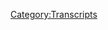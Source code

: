 {{Transcript
    | title         = [[602: Sandy Hook Response]]
    | caption       = [https://knowledgefight.libsyn.com/602-sandy-hook-response Listen to this episode on Libsyn]
    | episodeNumber = [[602: Sandy Hook Response|602]]
    | length        = 02:00:00
}}

{{MessageBox
    | header     = Warning: Bot Generated Content
    | text       = This transcript was automatically generated by transcription software and likely contains many mistakes and misattributions. Please check the audio for definitive quotes, attribution, and context.
    | image      = N3yvass4myg91.webp
    | imagewidth = 50px
    | id         = warning
}}

{{TranscriptBlock
    | name      = Alex Jones
    | timestamp = 00:04
    | text      = Red Alert. Red alert. Red alert. Red alert. Knowledge. Damn, Jordan, I'm sweating. Knowledge party.com It's time to pray. I have great respect for knowledge like knowledge. I'm sick of them posing as if they're the good guys. Xiang Ji or the bad guy knowledge. Dan and Jordan knowledge fight need money Andy and Sandy are stopping Andy and Pam handy in Kansas. Andy in Kansas, you're on the airplane. Huge fan. I love your word. Knowledge by now, knowledge fight.com
}}

{{TranscriptBlock
    | name      = Dan
    | timestamp = 00:59
    | text      = Hey, everybody, welcome to knowledge, right. I'm Dan. I'm Jordan. We're couple dudes sit around, worship at the altar of sleep and talk a little bit about Alex Jones. Oh, indeed. My voice sounded weird. There. That's why I was kind of like, lost. Yeah, for a second. So
}}

{{TranscriptBlock
    | name      = Jordan
    | timestamp = 01:11
    | text      = I guess you're doing great. All right. You didn't sound weird to me. Okay. Hey, come on. Keep it going. Okay. All right. Hey, what is your bright spot?
}}

{{TranscriptBlock
    | name      = Dan
    | timestamp = 01:23
    | text      = My bright spot today Jordan is with a with a resounding capital letter is Magic cards. I got some capital letters
}}

{{TranscriptBlock
    | name      = Jordan
    | timestamp = 01:32
    | text      = for brightspot. Yes, magic color gathering card capitals all across the board.
}}

{{TranscriptBlock
    | name      = Dan
    | timestamp = 01:38
    | text      = I opened the gate with trying out the magic arena online. It was fun. I like the art style of a lot of these cards. I like the game play. I enjoy that. But it wasn't really exactly what I was looking for. And so I got on eBay and just got a big box of random cards. And that was what I was looking for. Yes, it's there's a tactile sensation to it. And they looking at there's a there's a there's a as I was telling you before we started recording, there's almost like an implied story. Yeah, in all of it. That's, that's just it's gripping and atmospheric and calming. I really, really, really enjoy it. And I wish that I had been able to mess around with these things when I was 13. Yeah,
}}

{{TranscriptBlock
    | name      = Jordan
    | timestamp = 02:20
    | text      = I understand. It's that same feeling that like, you would never go to a bookstore, a bookstore that's just filled with eBooks, you know, like you go to a used bookstore with stacks of books that are unorganized. And you can smell the paper and you can touch it with your fingers. And it's a completely different extreme. We're
}}

{{TranscriptBlock
    | name      = Dan
    | timestamp = 02:38
    | text      = getting dangerously close to talking about the warmth of vinyl.
}}

{{TranscriptBlock
    | name      = Jordan
    | timestamp = 02:41
    | text      = No, we're not. It's just things were Oh, we are old.
}}

{{TranscriptBlock
    | name      = Dan
    | timestamp = 02:46
    | text      = But so I was considering checking some of these cards out and actually what pushed me over the edge and made me like yeah, definitely for sure. Was that Jason sent us something to the mailbox. Yeah. And that was to individually crafted magic cards and saying, based on Alex Jones, we'll put up a picture of them. But one one is sudden plug. And the other is over prepare so good are so awesome. They're amazing. And these are just sort of one of a kind things and I was like well, why not build a collection around this? Of course. So I'm starting down that road, I'm gonna not go too crazy. But Jason, in his notes that he sent along with it. Also, he requested that we give a shout out to his uncle Kurt. And I say fuck that. No, I'm gonna give a shout out to both of you. Whoo, boy, shout out to Jason shout out.
}}

{{TranscriptBlock
    | name      = Jordan
    | timestamp = 03:41
    | text      = I don't know, I'm feeling a lot of aggressive energy coming from all directions. He's telling me I have to do something. You're telling me that I have to do something different. I'm just gonna say you can you can sit out of this one. I'm given both. I'm taking both shoutouts away. We're gonna even this out. We're gonna equal it out. And I've given two shout outs each. Now we're in an evolutionary arms race. There's
}}

{{TranscriptBlock
    | name      = Dan
    | timestamp = 04:02
    | text      = no way around this. Also piggybacking on some of this stuff, too, I want to give a special shout out to Dylan Kay, who got in touch with me and I was way too delayed in sending an email back about an idea for a card game. The sort of along these lines and Lucas Ah, thank you so much. Put that battle hardened goblin yes card. Twitter that started a little bit of a thread Yeah, Info Wars personalities as magic cards.
}}

{{TranscriptBlock
    | name      = Jordan
    | timestamp = 04:29
    | text      = It's fantastic.
}}

{{TranscriptBlock
    | name      = Dan
    | timestamp = 04:31
    | text      = It's really great. Larry Nichols there's a steep leave of dawn to Grand Prix. Oh,
}}

{{TranscriptBlock
    | name      = Jordan
    | timestamp = 04:36
    | text      = so good. Yeah.
}}

{{TranscriptBlock
    | name      = Dan
    | timestamp = 04:37
    | text      = So good. The really brightened brightened the spirit. Yes, indeed. So what's your what's your what's
}}

{{TranscriptBlock
    | name      = Jordan
    | timestamp = 04:42
    | text      = my bright spot DN is, you know, before before in the before times,
}}

{{TranscriptBlock
    | name      = Dan
    | timestamp = 04:48
    | text      = all right before COVID Before COVID.
}}

{{TranscriptBlock
    | name      = Jordan
    | timestamp = 04:51
    | text      = My partner and I were going to see a magic show.
}}

{{TranscriptBlock
    | name      = Dan
    | timestamp = 04:56
    | text      = Oh, with that place down on, Zach. Yeah,
}}

{{TranscriptBlock
    | name      = Jordan
    | timestamp = 04:58
    | text      = we weren't going to To see that magic yeah and a week before everything shut down. Ah. So this Friday, finally, we will be going to that very same magic show my friend night it is happening. It's coming full circle. We're getting out of the pandemic. This is a symbol. This is a meaningful thing to do.
}}

{{TranscriptBlock
    | name      = Dan
    | timestamp = 05:19
    | text      = You're gonna get lost in the laundry.
}}

{{TranscriptBlock
    | name      = Jordan
    | timestamp = 05:20
    | text      = Oh, absolutely. It's gonna be a nightmare. It's
}}

{{TranscriptBlock
    | name      = Dan
    | timestamp = 05:22
    | text      = never gonna make it
}}

{{TranscriptBlock
    | name      = Jordan
    | timestamp = 05:23
    | text      = there. It's a magic club. They don't have like a door or a sign saying magic. It's like that you're like, Okay, there's a door. You have to secretly find it. And you're like, This isn't magic part. But yeah,
}}

{{TranscriptBlock
    | name      = Dan
    | timestamp = 05:34
    | text      = yeah. Yeah, you're never gonna make it in the never gonna find that place. Yeah, that. I really, really love that idea of this poorly. Advertised Magic Theater. Yeah. It's Steppenwolf. The invite? Yeah. Oh, really? You know, of course. Love that book. And so yeah, that place is always called to me. Yeah,
}}

{{TranscriptBlock
    | name      = Jordan
    | timestamp = 05:55
    | text      = I'm excited. I'm excited to go.
}}

{{TranscriptBlock
    | name      = Dan
    | timestamp = 05:56
    | text      = I hope you have a great time. I'd love to hear all about it. You will. So also, Jordan, before we get into too much business here, I want to give a shout out to Bobo de bear. who adopted a raptor. Oh, a great horned owl. That is now joining the family of saline Nada. Nada.
}}

{{TranscriptBlock
    | name      = Jordan
    | timestamp = 06:14
    | text      = I'm just saying that they are traveling with Jurassic World.
}}

{{TranscriptBlock
    | name      = Dan
    | timestamp = 06:17
    | text      = I'm sure there's just they're available. They're not touring with Jurassic World. That's Oh, that's right. What was it called? Dinosaur?
}}

{{TranscriptBlock
    | name      = Jordan
    | timestamp = 06:25
    | text      = Obama that the park. Yeah.
}}

{{TranscriptBlock
    | name      = Dan
    | timestamp = 06:28
    | text      = So Jordan today we have a bit of an interesting situation on our hands. So we have Alex has just lost some suits. He has He's lost it. And now at this point, I believe it's three Sandy Hook related lawsuits in Texas courts. And today we have a little bit of his response to go over happily. But before we do that, Jordan, let's say hello to some new wolves. That's great idea. So first, Mr. Pickles, the dapper Doxon. Thank you so much. You're now policy walk.
}}

{{TranscriptBlock
    | name      = Alex Jones
    | timestamp = 06:55
    | text      = I'm a policy wonk. Thanks, Mr.
}}

{{TranscriptBlock
    | name      = Dan
    | timestamp = 06:57
    | text      = Pig. Next horse maps. Thank you so much. You're now policy.
}}

{{TranscriptBlock
    | name      = Alex Jones
    | timestamp = 07:00
    | text      = Well, I'm a policy wonk. Thanks, horse fans.
}}

{{TranscriptBlock
    | name      = Dan
    | timestamp = 07:02
    | text      = I have next Ruth Persephone. Thank you so much, Joe. Now policy.
}}

{{TranscriptBlock
    | name      = Alex Jones
    | timestamp = 07:04
    | text      = Well, I'm a policy wonk,
}}

{{TranscriptBlock
    | name      = Dan
    | timestamp = 07:06
    | text      = thank you through I go next, Mike, you're now policy.
}}

{{TranscriptBlock
    | name      = Alex Jones
    | timestamp = 07:09
    | text      = I'm a policy wonk.
}}

{{TranscriptBlock
    | name      = Dan
    | timestamp = 07:10
    | text      = Thank you, Mike. Next, Ben, thank you so much. You're now a policy wonk.
}}

{{TranscriptBlock
    | name      = Alex Jones
    | timestamp = 07:14
    | text      = I'm a policy wonk.
}}

{{TranscriptBlock
    | name      = Dan
    | timestamp = 07:15
    | text      = Thank you, Ben. Hey, we got to take the grave in the mix. Shout out to started at scathing atheist and now we're here. Thank you so much. You're now technocrat.
}}

{{TranscriptBlock
    | name      = Alex Jones
    | timestamp = 07:22
    | text      = I'm a policy wonk. Crikey made that's fantastic. Have yourself a brew. How's your 401k doing bro? We gotta go full tilt boogie on this, Watson. All right. Let's just get down to business. We ain't making that money off that heroin. Why you pimp so good. My neck is freakishly large. I declare info war on you
}}

{{TranscriptBlock
    | name      = Dan
    | timestamp = 07:40
    | text      = started escaping? There's no way. Yes. Thank you very much, Jordan. Yes, sir. So look, I mean, we all know what went down. Yeah, we were there. Yeah. We saw it all happen. Alex. I saw the
}}

{{TranscriptBlock
    | name      = Jordan
    | timestamp = 07:52
    | text      = news vindicated. Everybody has changed their tunes. Everybody realizes now the horrible mistakes they've made and they've treated him unfairly. Much
}}

{{TranscriptBlock
    | name      = Dan
    | timestamp = 08:02
    | text      = like Don to Grand Prix. I have some bad news. Oh, no. Alex got he lost. Some of these cases, yes. With prejudice. News came out at the end of last week that Alex had lost to Sandy Hook trials in Texas court with the judge in the case, given the parents a default judgment. These two cases, initially were the ones brought by Leonard Posner and Veronica Dela Rosa, and the one that was brought by Scarlett Lewis. It took a little bit longer for the news to break on it. But there's also a third case that Alex lost that day, which was brought by Neil Heslin. I wanted to get deeply into the weeds on this development, but you know how I am with these technical issues, sometimes dropped the ball. So I just kind of embarrassed myself. Sometimes I get emails from people who are like, You don't you don't know this term. I believe in our first deposition episode. I called the guy a prosecutor. Yes, I embarrass myself. So you know what I think would be great. What What if, what if? What if we could get the Sandy Hook parents lead counsel Mark Bankston to come on our show and help explain it?
}}

{{TranscriptBlock
    | name      = Jordan
    | timestamp = 09:05
    | text      = Oh, well, yeah, but I mean, there's no chance of that happening. Never. That would never happen.
}}

{{TranscriptBlock
    | name      = Dan
    | timestamp = 09:13
    | text      = All right. Hey, everybody. Welcome to this segment. We're gonna do something a little bit very out of out of the norm. Yeah. We're thrilled to be joined by lead counsel for the Sandy Hook families. Opposing Alex Jones. In court.
}}

{{TranscriptBlock
    | name      = Jordan
    | timestamp = 09:32
    | text      = Yeah, that no, that's you're telling the truth. That's the weird part. See, when you when you announce something like that, on this show, we're supposed to be being ridiculous, right? It's supposed to be a friend doing a character. Yeah, exactly. But no, Mark Bankston. Now we're gonna throw.
}}

{{TranscriptBlock
    | name      = Dan
    | timestamp = 09:47
    | text      = Welcome. Thank you for joining us.
}}

{{TranscriptBlock
    | name      = Mark Bankston
    | timestamp = 09:49
    | text      = Thank you so much for having me. I'm glad to be here.
}}

{{TranscriptBlock
    | name      = Dan
    | timestamp = 09:51
    | text      = I appreciate you taking the time. I know that I imagine there's some press requests. At this point.
}}

{{TranscriptBlock
    | name      = Mark Bankston
    | timestamp = 09:58
    | text      = They're boring. They're absolutely boring. I mean, who wants to talk to you know, Anderson Cooper? That's not fun.
}}

{{TranscriptBlock
    | name      = Dan
    | timestamp = 10:03
    | text      = Yeah, he's so but if you did go on Anderson Cooper and talk to him, you could talk about his nose disappearing. And that
}}

{{TranscriptBlock
    | name      = Mark Bankston
    | timestamp = 10:14
    | text      = was it's funny the reason I mentioned that as my partner Kyle Farah was on Anderson Cooper Friday night, talking about the disappearing nose and that whole insane proposition that for those who aren't regular followers of this case, Mr. Jones contends that one of my clients, Veronique dolorosa performed a fake interview on a blue screen in a CNN soundstage, rather than actually being at Sandy Hook.
}}

{{TranscriptBlock
    | name      = Dan
    | timestamp = 10:40
    | text      = News disappeared. Right? Because
}}

{{TranscriptBlock
    | name      = Mark Bankston
    | timestamp = 10:41
    | text      = you know, just a little bit a little nose disappearing.
}}

{{TranscriptBlock
    | name      = Dan
    | timestamp = 10:44
    | text      = I would love it. If your your fellow lawyer who was on Anderson Cooper, did the I got your nose trick? That would have been awesome. is great. So I think the place I'd like to start with this, I guess, if if that's what we're doing is what happened? What's the can you explain the ruling that happened? Sure. Sure. I'm not a legal scholar.
}}

{{TranscriptBlock
    | name      = Mark Bankston
    | timestamp = 11:12
    | text      = So and before I say anything, let me also just say this, there's probably there's some ground rules that we're going to be expected to follow today. Sure. The the, the ethical rules regarding pretrial publicity, make me not be able to say a couple of things. For instance, I can't I can't talk to you about things like the credibility of certain witnesses or my belief on the guilt or innocence of certain people, all these kinds of things. Sure. There also becomes a sort of loophole when your opposing party completely abuses pretrial publicity and says the most insane things publicly that's sort of frees you up to get to talk. And so that's part of why I'm here today is that it's it's I'm a little bit freer than I would normally be because my opponent has made an absolute mockery.
}}

{{TranscriptBlock
    | name      = Dan
    | timestamp = 11:52
    | text      = This is this is the pot kettle statue.
}}

{{TranscriptBlock
    | name      = Mark Bankston
    | timestamp = 11:58
    | text      = Black all we want, is we this is a pot kettle situation.
}}

{{TranscriptBlock
    | name      = Dan
    | timestamp = 12:02
    | text      = Well, let me just say in relation to that, if there's any point where anything feels uncomfortable, or like past what you can talk about, just let me know. I'll respect that entirely.
}}

{{TranscriptBlock
    | name      = Mark Bankston
    | timestamp = 12:12
    | text      = Dan. Oh, lodge an objection and we'll get it ruled on
}}

{{TranscriptBlock
    | name      = Dan
    | timestamp = 12:16
    | text      = Jordans the judge?
}}

{{TranscriptBlock
    | name      = Mark Bankston
    | timestamp = 12:18
    | text      = Just Bobby Barnes it up in here and just
}}

{{TranscriptBlock
    | name      = Jordan
    | timestamp = 12:23
    | text      = work Barnes good work barns.
}}

{{TranscriptBlock
    | name      = Mark Bankston
    | timestamp = 12:24
    | text      = A little call back to the deposition episode. Let me tell you a little bit about what just happened.
}}

{{TranscriptBlock
    | name      = Mark Bankston
    | timestamp = 12:31
    | text      = It has never happened to me, it has never happened to anybody I know, outside of the most insane situation. All right, well, then
}}

{{TranscriptBlock
    | name      = Jordan
    | timestamp = 12:39
    | text      = I can cross one of my questions off the list, which was have you ever had a case like this before? The answer is never Gotcha. Have a case like
}}

{{TranscriptBlock
    | name      = Mark Bankston
    | timestamp = 12:47
    | text      = this. What happened is for the past three years, we have been in a situation where Jones has had discovery obligations. That means the court will enter orders saying yes to produce certain documents produce certain people for deposition, that sort of thing.
}}

{{TranscriptBlock
    | name      = Jordan
    | timestamp = 13:01
    | text      = Daft Punk albums,
}}

{{TranscriptBlock
    | name      = Mark Bankston
    | timestamp = 13:02
    | text      = he right? For three years, it has been an absolute mess. So not only is he not producing the documents, he's supposed to produce not answering the questions. And I mean, when we're talking about questions where there's stuff like, name all the employees who worked on these videos, and his name, the videos themselves
}}

{{TranscriptBlock
    | name      = Dan
    | timestamp = 13:18
    | text      = are mad, any of them that yeah, like factual based questions. Very, very
}}

{{TranscriptBlock
    | name      = Mark Bankston
    | timestamp = 13:22
    | text      = simple facts stuff. Yeah, they are not answering in any way, shape, or form. And then you have the documents they won't produce. And then you have the documents they do produce when they end up giving us a bunch of documents and turn over them in electronic format. Oh, one of the consultants up in Connecticut found that they had given us child pornography in those documents. Yeah. So
}}

{{TranscriptBlock
    | name      = Dan
    | timestamp = 13:42
    | text      = that was a mess of a fair. I mean, the bounty on Yeah. Maddie, you know,
}}

{{TranscriptBlock
    | name      = Jordan
    | timestamp = 13:49
    | text      = that one's great. I was,
}}

{{TranscriptBlock
    | name      = Mark Bankston
    | timestamp = 13:50
    | text      = well, it's, it's again, it's one of those situations where it just nobody has ever seen anything like it. So you know, we had a we had an, I think a credit to our judge in Texas who just recently retired, we had judge Scott Jenkins presiding over this, and he's an old scholarly judge who does things right by the book. And he was giving Infowars and Jones every chance they had to get in compliance to treat this correctly to I mean, a lot of other parties, they would have been done well before Jones, but you don't want to give Jones the ability to say I'm being railroad. Folks. There's a railroad job. They got me all set up. That's not what you want to do. And so we gave him every chance that he had, but after three years now we show up into our last year, and they basically just pretend like we have no idea what we're supposed to do. You know, his lawyers are brand new. He's on lawyer. Number seven.
}}

{{TranscriptBlock
    | name      = Jordan
    | timestamp = 14:38
    | text      = What is law? Yeah. As far as pretending goes with Alex's lawyers. I don't know how law works is a legitimate thing for a lawyer that works for us to say,
}}

{{TranscriptBlock
    | name      = Mark Bankston
    | timestamp = 14:50
    | text      = their best defensive display. Yeah.
}}

{{TranscriptBlock
    | name      = Dan
    | timestamp = 14:52
    | text      = We're doing a little while back norm Pattis was saying he was gonna get into stand up on Alex's show. So that's right.
}}

{{TranscriptBlock
    | name      = Mark Bankston
    | timestamp = 14:59
    | text      = You know, It's interesting, you notice that there has been a cavalcade of lawyers who have seen Jones as an opportunity to get themselves a niche carved out in the right wing media.
}}

{{TranscriptBlock
    | name      = Dan
    | timestamp = 15:10
    | text      = I probably would, too. I mean, I think that's a really rational thing to do. Yeah, why not?
}}

{{TranscriptBlock
    | name      = Mark Bankston
    | timestamp = 15:15
    | text      = Yeah. You know, oh, Bobby Barnes got it turned into a show on Infowars for a while.
}}

{{TranscriptBlock
    | name      = Jordan
    | timestamp = 15:22
    | text      = Not the career changing opportunity that he was hoping for. But guess
}}

{{TranscriptBlock
    | name      = Mark Bankston
    | timestamp = 15:27
    | text      = who knows? Right? Maybe it was exactly the career opportunity he was hoping for. I'll tell you this, when you're representing these cases, you never think you're gonna get so lucky as to have your opposing counsel be an actual Infowars commentator. Like, you don't get that.
}}

{{TranscriptBlock
    | name      = Jordan
    | timestamp = 15:44
    | text      = For us, we've noticed so long we've known it for years. But then you you say it, I discover to a person, a real lawyer, meaning it's in the real world and not just our show. That's ridiculous. It is completely ridiculous. You see
}}

{{TranscriptBlock
    | name      = Dan
    | timestamp = 16:00
    | text      = an amazing perspective on this or like sense of humor about it. Because, you know, watching the depositions that we did, it seems like it'd be infuriating. Like you'd just be banging your head against a wall. And I mean, I think most people would probably look at that and be like, I'm miserable. You seem to find some amusement in it, which I think is probably healthy, probably. Oh, yeah.
}}

{{TranscriptBlock
    | name      = Mark Bankston
    | timestamp = 16:21
    | text      = Yeah. Well, you gotta I, you know, I told people, when I first got on this case, I had to watch about 150 hours Infowars programming. And as you guys know, that messes with your brain. It wasn't a good thing to you. Yeah. And so, after a while, though, you kind of have to take a perspective on it, that you you embrace the absurdity of it all. And it's, I'll tell you this, it's, you know, it's particularly easy to find a good sense of humor about it all, when at the same time these things are happening, you are also just beating them up and down the courtroom. And in this case, when I'm sitting in that Jones deposition, and he is saying the most absurd stuff. Yeah, on some level, it's infuriating to watch him not take that process seriously. On the other hand, it's intensely rewarding when he says stuff like, oh, we ourselves, we never even investigated Sandy Hook. And thank you, Mr. Jones, thank you for telling me that. And that was was really good. But to circle back, because I haven't I haven't really answered your question is there done now. So this is over. For all intents and purposes, the judge has said, These people have disobeyed the rules with such intensity and with such consistency, that there's no way that my my judicial rulings are ever going to have any impact on. Yeah, so what she's done then is just declared judgment, which basically says, I'm going to instruct the jury that what he did was illegal, unlawful and cause damage to these plaintiffs. And their only job is figure out how much money that's worth.
}}

{{TranscriptBlock
    | name      = Dan
    | timestamp = 17:50
    | text      = Yeah. So that's the next step. Right? That's the that's where the the case goes from here into figuring out like, what's the price tag? Exactly.
}}

{{TranscriptBlock
    | name      = Mark Bankston
    | timestamp = 17:59
    | text      = And another one of those where nobody has any idea? Because nobody has ever seen anything like this?
}}

{{TranscriptBlock
    | name      = Dan
    | timestamp = 18:06
    | text      = Yeah. Well, one of the things that I know from Alex's response to the news of these these default judgments was that he said he produced all of his bank records from like, his entire life. Is that true? Or not to you? But to the Connecticut court?
}}

{{TranscriptBlock
    | name      = Mark Bankston
    | timestamp = 18:27
    | text      = Right. Yeah. So there's two lawsuits going on, just for your viewers. There's, there's there's lawsuits in Texas, and there's also a lawsuit in Connecticut. And he did have to produce some financial information in Connecticut. I haven't personally viewed it. But I know what was requested and what was
}}

{{TranscriptBlock
    | name      = Dan
    | timestamp = 18:44
    | text      = had to be produced. But he did actually produce a,
}}

{{TranscriptBlock
    | name      = Mark Bankston
    | timestamp = 18:47
    | text      = it was not a broad spanning financial inquiry and Alex Jones's life, there were there were certain records produced from free speech systems, mainly because what you have to understand and there's, you know, different different lawyers have different ways they approached cases, obviously. And in Connecticut, one of the big things that they're talking about, it's an interesting idea is that part of why Jones did this so often and so much is because he ultimately found it profitable is that if you can look at the records and see that sales for brain force and Male Vitality, were higher on the days that Sandy Hook was being discussed, then you can show a motive that he had to do it. But personally, I also believe you can look at this and see that his motive is genuinely that he started to hate these parents, that these these parents became genuine financial threats to him, because if they got strikes with YouTube, every time he put up a picture of their kids saying that they were fake, then pretty soon, just as we saw, he loses his life is, you know, livelihood in terms of YouTube. And he started to hate these parents. And for us that that really was his motive is that is I think there's a part of Alex Jones that knew it was trouble to keep talking about Sandy Hook this way and he just couldn't To help himself because he hated these people so much.
}}

{{TranscriptBlock
    | name      = Jordan
    | timestamp = 20:02
    | text      = Yeah, that's about right.
}}

{{TranscriptBlock
    | name      = Dan
    | timestamp = 20:03
    | text      = That's that's an interesting perspective. I think I think there may be something to that and there may just be like he's never really had any meaningful consequences ever in the past. Sure. Why Why would he change his behavior? If there's like he keeps Dukes of Hazzard himself out of trouble?
}}

{{TranscriptBlock
    | name      = Mark Bankston
    | timestamp = 20:21
    | text      = Exactly. I mean, look, the guy's never been in a situation where the answers to questions that people were asking him have any consequence or that he would be held to account for any of the answers. And for him being in a deposition was a completely new experience when he did not like at all.
}}

{{TranscriptBlock
    | name      = Dan
    | timestamp = 20:35
    | text      = It seemed like he loved it
}}

{{TranscriptBlock
    | name      = Mark Bankston
    | timestamp = 20:42
    | text      = because, you know, tell the truth. I came I came up in you know, my firm mainly had done corporate negligence products liability, civil rights, these kinds of big plaintiffs cases. And, you know, we have done big work in the past have gone after three M for medical devices, we've had large tread separation cases, we've had civil rights cases that were pretty egregious. Nobody ever in the history has done a podcast analyzing my deposition that
}}

{{TranscriptBlock
    | name      = Mark Bankston
    | timestamp = 21:12
    | text      = I've had. I gotta tell you guys sitting down and listening to y'all talk about that is an interesting thing as a lawyer to go through. One of the reasons that I'm on this show right at this moment, is I want y'all to go back at some point and listen to those episodes and viewers, y'all, y'all go back and listen to those as well. I want you to know that every single time that these guys say Alright, what's going on here, let's let's offer our guests as to what this means or what is going on here. What the strategy is 100% of the time, you're correct. Fine. I want to go over some of them with you and just laugh about some because you're absolutely dead on target. I love particularly talking about the Paul Joseph Watson deposition.
}}

{{TranscriptBlock
    | name      = Dan
    | timestamp = 21:56
    | text      = That That one was that one was the one that was kind of the least funny, but very interesting.
}}

{{TranscriptBlock
    | name      = Mark Bankston
    | timestamp = 22:02
    | text      = Yeah. Interesting, because because like you pointed out, Watson is very aware of how bad this is. And he doesn't want to be connected to it. And so in a lot of ways, it's strange. He would have never thought Paul, Joseph Watson comes out being the good guy, you know, I mean, though, it's interesting was he really worried about it because he was worried about the morality or because he was worried about the money, right? Like, there's that, that
}}

{{TranscriptBlock
    | name      = Jordan
    | timestamp = 22:23
    | text      = I felt like he came off like Stringer Bell, you know, like, he was above this fray, and he saw his friend go into jail for, you know, eight years and he's like, I have nothing to do with this. I'm just over here on the other side, you know,
}}

{{TranscriptBlock
    | name      = Mark Bankston
    | timestamp = 22:37
    | text      = you mentioned stir your bow, though. You gotta remember though, there's that email from Watson where he says, Jones, the Sandy Hook stuffs killing us these people are batshit. Crazy. And that kind of reminds me a stringer bells warning of like, you are writing down a criminal conspiracy.
}}

{{TranscriptBlock
    | name      = Jordan
    | timestamp = 22:50
    | text      = Yeah. Yes. Yeah, it
}}

{{TranscriptBlock
    | name      = Mark Bankston
    | timestamp = 22:54
    | text      = is. While we're in that, it almost feels like Sorry, Jordan had said in that podcast. When you're done with Watson, you're sort of tempted to just go Lightning round with them. And just, you know, climate change. And let's talk about every and believe me, I had a list of every story of Paul Watson that I wanted to talk to him about. But you get to that point, and towards the end of that deposition, you realize this guy's my star witness? Right. It's a really interesting thing that so many of the people inside Infowars clearly the public record shows of these depositions that they don't know what's going on. They don't understand the hot water. They're in. Paul Watson did. Yeah. And as opposed to rob, you and Alex Jones. It's a very, very different situation. And
}}

{{TranscriptBlock
    | name      = Dan
    | timestamp = 23:35
    | text      = what's remarkable is that those emails that that poll had showed that he knew that them to keep it and that he tried to make others aware of it at the time. And so they have every reason to know that this is something that could be quite warm water.
}}

{{TranscriptBlock
    | name      = Mark Bankston
    | timestamp = 23:56
    | text      = Yeah, exactly. And what a contrast that is from what we saw from Rob, do,
}}

{{TranscriptBlock
    | name      = Dan
    | timestamp = 24:01
    | text      = we my favorite thing.
}}

{{TranscriptBlock
    | name      = Mark Bankston
    | timestamp = 24:05
    | text      = Rob do has a lot, a lot on his shoulders in terms of why we're at where we are at today.
}}

{{TranscriptBlock
    | name      = Jordan
    | timestamp = 24:15
    | text      = As the corporate representative, I'm supposed to know what
}}

{{TranscriptBlock
    | name      = Mark Bankston
    | timestamp = 24:19
    | text      = that was. And again, for your for your viewers who haven't watched what happened in Rob deposition. Rob do unlike the other witnesses, wasn't there testifying as himself? He was there testifying as free speech systems, which is Jones you know, subsidiary company that runs all this stuff.
}}

{{TranscriptBlock
    | name      = Dan
    | timestamp = 24:36
    | text      = He was the corporate assigned corporate representative to is shocked
}}

{{TranscriptBlock
    | name      = Mark Bankston
    | timestamp = 24:41
    | text      = that when you're assigned that you're given homework, you're given a list of topics, and you have the the corporation has a reasonable duty to prepare you to testify about those topics, and speak with the corporation's voice give the answers for the corporation, Rob knew had no idea he was supposed to do that. And the funny thing about that is You'll remember that's the first deposition, the first representative, just rob do shows up. He has no idea what he's supposed to do. He has no idea of D says, I don't know, to everything.
}}

{{TranscriptBlock
    | name      = Dan
    | timestamp = 25:08
    | text      = And then you kept having to ask back like, Do you not know,
}}

{{TranscriptBlock
    | name      = Jordan
    | timestamp = 25:12
    | text      = or? That's my favorite. That was my favorite, actually.
}}

{{TranscriptBlock
    | name      = Mark Bankston
    | timestamp = 25:17
    | text      = So I have to give us a shout out on this one because that was my other partner, Bill Ogden did that deposition, excuse me, and that one was in the midst of it. One of the most offensive and the amount of disrespect being shown for the process was infuriating. But the moment you get the transcript and listen to it, it becomes the most hilarious thing you've ever seen. Because you don't you simply are uncapable of understanding how a party can disrespect the process this much. But you can see it
}}

{{TranscriptBlock
    | name      = Dan
    | timestamp = 25:41
    | text      = in his eyes that Rob didn't know. Like, I think if you watch that tape of the deposition, it's kind of coming over him how unprepared he is as it's going along. I think he thought he could come in and Stonewall or whatever,
}}

{{TranscriptBlock
    | name      = Mark Bankston
    | timestamp = 25:55
    | text      = you know, the one thing I don't think that comes across in your podcast about it, because you did extract a lot of answers. In order to get the full spirit of it, you would have to include about 20 to 30 minutes of total silence during it was real, there are periods where you ask a question, and you're staring at him for a solid two minutes, and he hasn't opened his mouth. And in front of a jury that stuff doesn't look good enough to know that, but with so that's after the first time we did Rob, do you got to understand that six months later, they got called to do discovery again. And they designated him again.
}}

{{TranscriptBlock
    | name      = Jordan
    | timestamp = 26:29
    | text      = No, they did not. They did.
}}

{{TranscriptBlock
    | name      = Dan
    | timestamp = 26:32
    | text      = Worked out last time. Let's
}}

{{TranscriptBlock
    | name      = Jordan
    | timestamp = 26:38
    | text      = throw them bones.
}}

{{TranscriptBlock
    | name      = Mark Bankston
    | timestamp = 26:40
    | text      = Okay, here's Topic number one, you're supposed to talk about the sourcing and research on these episodes of Info Wars on these dates. Have you done anything to prepare for that? Nope. Didn't even know what have to do that. And so because it was it was so offensive that the judge at the next hearing is just scratching their heads of like I wrote an order saying that this was really, really bad. And then you just did it again. And at that point, even at that point, where we had gone through three cases with no discovery, child pornography had been produced, they had shown up to deposition twice and just totally ignored it. Nothing is going on, they still got another chance. They have to go on appeal, get this they could have completely won the case and dismissed all of these cases and still won on a legal argument which they didn't. But they got to do an entire another appeal, come back and then get another chance to answer discovery. And it was only after they didn't do that, that they were they were defaulted. So when I see Jones, for instance, getting on his show recently after this happened, and saying about how unfairly he's been treated, or What a travesty it is, I I've got to impress upon people, this does not happen and judges don't want to do it. And it took three years of this for it to happen. In this case,
}}

{{TranscriptBlock
    | name      = Jordan
    | timestamp = 27:52
    | text      = you have been given literally every available benefit of the doubt to the point now where the judgment used to be 100 pages long. And this is just one page of an ASCII middle finger. Just saying you owe money. Yeah, I
}}

{{TranscriptBlock
    | name      = Dan
    | timestamp = 28:06
    | text      = mean, like I think anybody who lives on Star Show probably is aware of how like, very clear from an outsider's perspective, it is that his strategy has been kicked the can down the road. Yeah, basically to make sure this doesn't go to trial, or like, and partially, and what's one of his legal strategies we've seen in the past has been, you know, if we protract this case, it'll cost the other people too much money, and they'll want to settle. Yeah, and that seems to happen a bit. And I think he was banking on that happening here.
}}

{{TranscriptBlock
    | name      = Mark Bankston
    | timestamp = 28:38
    | text      = It's tough to know what he was making. Yeah, usually is because I think there was at that time, and maybe he's still convinced of it that he no matter what happens, he's going to be a Larry Flynt hero who goes up to the US Supreme Court and everybody, you know, it's all going to be saved, and they're going to make a movie about what a hero he is right? Like, I think he might genuinely on some level have thought that. The problem now though, is that in order to appeal and go up to the US Supreme Court and vindicate yourself on the first amendment rights, you have actually had to have made a First Amendment argument and had a lawsuit of trial that actually happened here you've had no You screwed around of discover you're done. So you don't you don't get to appeal saying that your rights were no we never had an exhibition of your rights. We don't even know what the hell they are right now. So right now all we have is you have massively disobeyed a court and that's the only thing you'll ever be able to appeal
}}

{{TranscriptBlock
    | name      = Dan
    | timestamp = 29:32
    | text      = is going to Lenny Bruce net, he's gonna do it.
}}

{{TranscriptBlock
    | name      = Mark Bankston
    | timestamp = 29:34
    | text      = This is what happens when you have seven warriors, right? Like a series of seven mortars. You don't have a coherent legal strategy. You never had a coherent legal strategy. It was it was always about delay. It was always about just not facing this. And at some point, you have to face it. And that's what we're looking at now. We're setting out for March 28. For us to go pull some jurors and I mean, basically put on psychological evidence of what happened to our plaintiffs put on evidence how For the spread, you know, we're gonna have to go up to a jury of 12 people who, unlike us don't have a real firm understanding of what Infowars cultural footprint is. Don't understand exactly how big this was. So we got to talk to a jury about that. But in terms of them being able to say, what we did we were justified in doing it. Absolutely not. That's gone now.
}}

{{TranscriptBlock
    | name      = Dan
    | timestamp = 30:20
    | text      = Yeah, that chapter this is over.
}}

{{TranscriptBlock
    | name      = Jordan
    | timestamp = 30:23
    | text      = Yeah, this is such Owens fucking community service all over again, it's like, all you had to do was 30 hours of that is not a lot. All you needed to do was show up with the documents you didn't eat, and then you could have pushed it probably another year down the road, you know,
}}

{{TranscriptBlock
    | name      = Dan
    | timestamp = 30:39
    | text      = right. But that implies, though, you know, that there's a reason he wouldn't want to do that. Yeah, exactly. I mean, everybody has to be considered rational actors, and they're doing what they do for a reason. They can speculate about it, but it's, you know, it's a challenge. Yeah.
}}

{{TranscriptBlock
    | name      = Mark Bankston
    | timestamp = 30:55
    | text      = Yeah, it really is. Because I mean, that's the whole problem is there's so many times in this case, you want to try to predict what's about to happen, or, or, or by, by using a rational actor sort of scheme, and it never works, never once works, what you think is gonna happen is not whatever happens. And so we basically, the easiest way to have some predictive control on the over this case, is to at any juncture, say, All right, if I'm Jones, and I'm his attorneys, what would I do rationally? And then you can go ahead and cross at least that one off the list, because that's not gonna happen, right? Yeah, now, you just got to now you're throwing darts at your Chaos board and figuring out which one it hits. Because this is really how it's been, is there's no, there's no control or rhyme or reason over any of this. So again, that's how you get to the point where you go stir crazy like me, and you just laugh at everything?
}}

{{TranscriptBlock
    | name      = Dan
    | timestamp = 31:42
    | text      = Yeah, well, I think that at least partially, that response is the right response. You know, there has to be a little laugh there somewhere, there is a part of me is,
}}

{{TranscriptBlock
    | name      = Mark Bankston
    | timestamp = 31:51
    | text      = if there's a time to take a break, and reflect and look at this and go, Wow, hasn't this been absurd? It's right now. There's, there's next few months, we're going to be gearing up to do the very serious lifting, of telling the jury a very serious story about some people whose lives us can understand how they are right. And that that, honestly, there's where the anger comes from me a little bit, is that in the middle of this absolute circus of absurdity that Jones needs to be put through, that tends to distract in some way from the real gravity of what happened to these parents. And so when it comes time to put this on for a trial, and this is obviously you know, they're going to be media is going to be recording this trial, people are going to be talking about it. This trial is going to be deadly serious about something that has been distracted for way too long. Yeah. And to me, it is fantastic. That this trial is not going to be about Alex Jones. Yeah. What Alex Jones did and what he's about his already decided. And what this Charles is going to be about is about these families. Yeah, that there could be no better poetic justice. And that, that the the moment that he thought was going to be his circus that he could use for himself, he doesn't even get that
}}

{{TranscriptBlock
    | name      = Dan
    | timestamp = 32:59
    | text      = anymore. That is that is kind of gratifying. Yeah, as a as a as something you know. And I do think that there is too much that gets gets lost in you know, Alex will blame the gun grabbers and stuff for coming at him. And, you know, it's just a way it kind of I feel of deflecting from exactly what you're talking about the reality that at the core of this is these people that have gone through something unimaginable. Yeah. And I think you have to do that if you're someone in his position, because how do you how do you look in the mirror? If you don't? How do you deal with their real grief and your partner? Like, yes, it's very challenging
}}

{{TranscriptBlock
    | name      = Jordan
    | timestamp = 33:36
    | text      = that the thing he wants most is attention. And that is the thing that is going to be denied him is delightful. It really is, you'll find a way of course, he will find a way but he's not on YouTube or Facebook, as long as as long as none of the major media outlets go to Infowars and are like we're gonna put you on TV, then it will be fine. Until then,
}}

{{TranscriptBlock
    | name      = Mark Bankston
    | timestamp = 33:58
    | text      = we always knew to it would be it would be a spectacle without any content. Of course, it was going to be something that was just because it brings me back actually something to Dan, you said about these depositions and why they're kind of surprising is that if Infowars is what it is, and it is what they claim to be, then these depositions should have been the most exciting moment for them because it was their chance to put up what they had to you know they're saying they're right it's fine like put up or shut up. Here's the time you really get to throw down with you know, some commie attorney like me. You get to like tell him in his place. Yeah, you're just wrong. Look at all the stuff we have. And instead Jones and do even we're like I don't remember any of that. I don't know what you're talking about. We're not we didn't know Craig I remember the time John said in a deposition I didn't know preparation for this it gives me a headache. I don't even want to do this. This Yeah, yep. Come on.
}}

{{TranscriptBlock
    | name      = Dan
    | timestamp = 34:48
    | text      = Never heard of globalism.
}}

{{TranscriptBlock
    | name      = Jordan
    | timestamp = 34:50
    | text      = I had no idea what you're talking about. Who the hell's are out do what what do
}}

{{TranscriptBlock
    | name      = Mark Bankston
    | timestamp = 34:55
    | text      = we know? And here's the other thing I'm sure you'll realize this I got ready for these depositions, I became As experts such that it is in the Sandy Hook hoax mythology. And I can go toe to toe with anybody who believes this bullshit like a Wolfgang Halbig or a Jim Fetzer. And I was actually looking forward to going toe to toe with somebody who thought that they were confident about this stuff and destroying them. And it didn't happen. I mean, instead, what we got from Jones was, you know, Jonesy, you've said this before, didn't you know, I never said that. Here's a video clip of you saying that that's edited. I didn't stance context. Media Matters, edited clips. So we're gonna say, Nike, you can't get anywhere like there was this idea to I think that was really observant of you both that there's some things you can accomplish, basically, in that situation, in terms of testimony there, there are some admissions you can get very quickly. But but that's done in 1520 minutes, really, like, there's not a lot of legal significance that can come out of that deposition, that that it happens very quick. But culturally, I think there is a lot of significance to that deposition. And I think you're gonna see that at this trial, too. So we'll we'll get we'll get some. And in other words, I don't want to say that the show is over, you know what I mean? Like, there is a reckoning for Jones, that's going to happen, and it's in, it's going to be personal. It's not just going to be totally focused on my clients. So there's still some more to come.
}}

{{TranscriptBlock
    | name      = Dan
    | timestamp = 36:14
    | text      = Wow. That's, that's interesting. I don't know. I don't know how to respond to that. That's amazing. That's yeah. And I think that it's such a testament to the families that they've been able to have the wherewithal to continue in the face of, like, the difficulty of, of living through. I mean, the last three years of this case, even, you know, I couldn't I wouldn't fault somebody for saying this is enough. I'm out. Yeah, totally. And it's, it is really, on some level for the, for people who can't stand up to a bully. You know, it's it's pretty, pretty heartening that they have, yeah,
}}

{{TranscriptBlock
    | name      = Mark Bankston
    | timestamp = 36:58
    | text      = well, you know, I'll tell you, there are definitely families out there who were involved in all of this, who don't want anything to do with this, you know, who aren't in lawsuit and all of that court, and I completely respect that decision. Because, gosh, why would you want to get into any of this in a lot of ways, but it's really interesting that that my clients done in Texas, you know, where you have Linnaean, Veronique and Neil and Scarlett. Those are those are two families who were really heavily focused on, right like they put up the Posner's address to where they go pick up their mail. They said they were starting up anti First Amendment terrorist organization that was coming after Infowars. Viewers, they, they said the Neal Hudson was lying about holding his son with a bullet hole in the head, you know, like, it's this really personal crap. And so these clients are really stood up with their permission, because they were these personal targets, to be able to make this fight on behalf of everybody. And it's really been a brave struggle, particularly, you know, if Lynnie has been in this since the beginning. Yeah, within within a couple of weeks of this of the shooting, he wrote to Infowars and said, knock this off, why are you doing this? You know, this is Lenny is upfront about the fact that, you know, probably driving, once he dropped off that morning, he was driving away, he might have been listening to Infowars. He was actually kind of into that stuff, just because it was interesting to him. And to have these people stick because people don't want they sometimes don't realize is that we're talking about five years of straight harassment, followed by three years of the making a mockery of their lawsuits. Almost a decade, they've been having to deal with this crap.
}}

{{TranscriptBlock
    | name      = Dan
    | timestamp = 38:22
    | text      = Yeah. And the thing that Alex always plays games with is that idea of like five years of harassment. He's like, I didn't say all that stuff for five years on air. It's like, well, it's it's not that every day you were saying the stuff on air, it's that they have been subjected to this harassment that was facilitated for five years. Yeah,
}}

{{TranscriptBlock
    | name      = Mark Bankston
    | timestamp = 38:41
    | text      = I think you know, some people who aren't really up to speed like we are on Jones. Understand that he said things about Sandy Hook, but probably think it was it was a handful of occasions over a couple of years, that kind of thing. I was questioning, yeah, questioning. So that's the other big one I have to address as well. But you'll notice that if you watched his statement about in reaction to these default judgments, one of the things he said is you know I only mentioned this a couple of times, only a few times that I ever talked about Sandy Hook, and we don't because of your audience may not realize but but because of we bringing the suit and then there shortly thereafter, YouTube and Facebook deleting all their profiles Infowars has a lost irreparably a lot of its videos and content, it can't tell us everything. So we've kind of had to play Sherlock Holmes using the public record and try to figure out what videos were made and when. And right now our best estimate is that they made 100 episodes about Sandy Hook that employers have seen the thing we know that they made about 350 pages of Infowars articles about Sandy Hook. And so this is we're averaging about two shows a month over the entire span. Now there are some times when he hits it like to 2015 and 2017 years really hitting it hard. So those those more times, but generally five years of the straight harassment that people just don't know unless you're a real me. Everybody's seen the Media Matters clips right But but God when you really dig in there, I'm telling you, you have to sit there and you have to watch an hour and a half of an unscripted conversation between Jones and Wolfgang Halbig that will fry you.
}}

{{TranscriptBlock
    | name      = Dan
    | timestamp = 40:12
    | text      = You're one of the most prestigious policemen who's ever lived.
}}

{{TranscriptBlock
    | name      = Mark Bankston
    | timestamp = 40:17
    | text      = Exactly. Man on CNN all the time school safety experts. Yeah, they talk to you about Columbine. Yeah, all of that. And you hear it? Yeah, one of the things I mentioned to Jones, because Jones was was telling me about how credible he initially thought How big was and I was like, sir, you've done Skype calls with how big you've seen how big is home, you've seen how he lives. You've seen who he is, you know who this man is? Right? I wouldn't want to even use I mean, look, I would never normally say in a deposition. Look, you got 4000 emails from him and reading them, you would agree with me, this man is a raving lunatic. But I'd normally wouldn't use that kind of language. But Wolfgang, how big? And? You know, look, I don't I don't think that I think that that statement is a matter of my opinion. It's not a statement of fact. But if Wolfgang Halbig is upset about that, please, please sue me, Wolfgang, because you're a raving lunatic, and you have caused enormous pain to these families. And Jones knew that like, because that's my other problem is people. The number one question I get on these cases is, does Jones believe the things that he said, and all I can do is point you to the public record. That's all I can do is point you to the public record into the deposition transcripts. And I think it becomes very clear that no, he never for a second thought these things were fake. You know, Jones talks a lot about your one of the observations you made that was very, very observant was the the idea of the media jumping on with both feet of this idea that he said it was a psychosis. And it's not it's not really what he said. He was making a metaphor, and it kind of was still pretty crazy. And it was a dumb thing to say. But there are people out there there are people out there who popular institutions, and and the powers that be and then just the shitty deal you get in life in America has made them distrust basically all official sources of authority. There's no question that that's a real thing that happens to people that it's not happened to Alex Jones, no, he's done that to other people. Exactly. profiting off of that, understands that phenomenon and wants to inflame and exploit it and be able to profit from it. And he can point to that as a justification. But he is not one of those people. He does not have that psychosis. No, but I think shows us that it all was malicious, every bit of it was malicious.
}}

{{TranscriptBlock
    | name      = Dan
    | timestamp = 42:22
    | text      = I think I think that, you know, when he could still be a slight victim of that, like that mentality in as much as he was getting caught up in it as he was producing that content. And it was becoming more successful. Like if he just wasn't aware of what was going on. And he wasn't aware he was not in touch with himself. Yeah, easily. Find yourself snowballing a little bit. Yeah. Well, I do think they're just radicalizing yourself at that point.
}}

{{TranscriptBlock
    | name      = Mark Bankston
    | timestamp = 42:51
    | text      = There's some moments where Jones is is he's he's he detaches from reality and just sort of free spins. And then that way, he may be sort of theorizing in ways that aren't totally grounded, like when he'll talk about an interdimensional shadow government or some shit like that. That's out there. And then there are other times where I think he has somewhat convinced himself of his own BS, you know, some very basic world events. So oh, the Syrian chemical attack was faked or something like that right now convince him of that. But when it comes to something like Sandy Hook was not an operating school. I don't believe Jones ever believed that. Or that there were there were kids who were recruited to play the parts of different dead children. And they were shot. He didn't believe any of that.
}}

{{TranscriptBlock
    | name      = Dan
    | timestamp = 43:34
    | text      = You know, what the scarier thought that I have is, I don't think he ever cared about the truth or falsity of it. Yeah, he never cared enough, like the expedience and the usefulness of this claim is more important than whether or not it's true.
}}

{{TranscriptBlock
    | name      = Mark Bankston
    | timestamp = 43:46
    | text      = Yeah, that's really interesting.
}}

{{TranscriptBlock
    | name      = Jordan
    | timestamp = 43:48
    | text      = And it was and and just the level of conspiracy theory is, is such that I have no doubt that, to a certain extent, he was just on autopilot. You know, like, he wasn't even paying attention to the fake shit. He was saying, because it's the same stuff. He said, The Last time,
}}

{{TranscriptBlock
    | name      = Mark Bankston
    | timestamp = 44:03
    | text      = you know, that's more expert has really harped on is that you can look at every single mass tragic, and it follows the same script, you can't really pick one. You know, it's it's interesting. When When Watson was in deposition, I asked him, Can you name me a mass casualty event, he didn't say it was a false flag. And he goes, Well, I think maybe more of the recent ones like the El Paso shooting, and then on the
}}

{{TranscriptBlock
    | name      = Dan
    | timestamp = 44:31
    | text      = we've heard him do it over and
}}

{{TranscriptBlock
    | name      = Mark Bankston
    | timestamp = 44:32
    | text      = over. And it is it's in the law of use it as when you have a person who is engaging in a course of conduct that shows a consistent form of behavior to advance their business, you can assume that they made the same the same justifications for this latest thing is consistent with everything else they've ever done. So the fact that he is within hours is going to call one of these events a mass tragedy shows you that it's a reckless disregard for the truth. That's not what's really important.
}}

{{TranscriptBlock
    | name      = Dan
    | timestamp = 44:56
    | text      = Yeah. And to circle back to something that we touched Ston a minute ago. It's not questioning things. Like there's such a distinction that he abuses. When he says like, I was just questioning events, and it's like, no, you're coming to conclusions. You're advancing a conclusion. In the guise of pretending your question. Yeah,
}}

{{TranscriptBlock
    | name      = Mark Bankston
    | timestamp = 45:17
    | text      = exactly. When you say there were men arrested in SWAT gear. That's an assertion effect. If that didn't happen, you're a liar. Like, it's not just you have a bad opinion. Right? Or the another one that he'll try to do a trick on you as he he will put it into question, but it will be a bit Obeah Why do you still beat your wife question? Yeah. And it's and it's that sort of thing. Why were there Why were there no, paramedics allowed on the school? Well, I'm just questioning things. Yeah. But your question is based upon a lie that there are no paramedics in the school. Right. So there's, it's never a matter of question. And these guys that don't question that's not what they do. They state false facts.
}}

{{TranscriptBlock
    | name      = Dan
    | timestamp = 45:50
    | text      = And there's that classic clip of him saying that he had didn't believe it was fake at first. But then he looked into it deeply. And it was all fake all actors. And that's not questioning.
}}

{{TranscriptBlock
    | name      = Mark Bankston
    | timestamp = 46:03
    | text      = No, no, no, it is not. I mean, there is some where it's, it's so unbelievably unequivocal of at first I thought they killed real kids. Yeah. But now I know. It's completely staged. And this is all totally synthetic and fake in oaks. And then they'll tell me in deposition. Yeah, I mean, I've questioned some things, but I've never questioned it and totality of saying whether it was staged if and you could just play the clip right
}}

{{TranscriptBlock
    | name      = Dan
    | timestamp = 46:25
    | text      = afterwards. It's just out of context. Yeah. And
}}

{{TranscriptBlock
    | name      = Mark Bankston
    | timestamp = 46:27
    | text      = it's, it's unbelievable that he can do it. And for me, I think what it came down to for Jones is, okay, so this is the scary part about jobs. The scariest part about him, his neck
}}

{{TranscriptBlock
    | name      = Dan
    | timestamp = 46:37
    | text      = is freakishly large. It's pretty,
}}

{{TranscriptBlock
    | name      = Mark Bankston
    | timestamp = 46:39
    | text      = he is a very large man. And he takes a lot of supplements, which could make him strong and fearsome in a fight. But the thing that really scares me about him is that I think that he deduced, perhaps correctly, that there are things more potent, more powerful, more useful in our current political dialogue than truth or verified facts, that there are magical narratives that can represent what we want and what we hope to achieve in our political agendas that are way more effective or useful than anything we could ever report roughly. And so when the info wore out
}}

{{TranscriptBlock
    | name      = Jordan
    | timestamp = 47:13
    | text      = there six Supreme Court justices who would say it's all about fairness and earning your way. I'm sure that it's about truth and honesty, I guarantee. truthful, honest people anyway.
}}

{{TranscriptBlock
    | name      = Mark Bankston
    | timestamp = 47:29
    | text      = But that is the scary part to me is that I, you know, look, I think you could probably imagine you get involved in these cases as an attorney couple years ago. And I started to get really enthusiastic about maybe some of the changes that could result from here now, not only am I going to do something for these families, but maybe there is a cultural change into how we talk about information. And then over the past three years, what have I seen, you know, I've seen a man who has been able to use his own frivolous disrespect to delay this process for three years, so there's no accountability. And over that same course of time, all of his more industry established contemporaries begin copying his formula, you know,
}}

{{TranscriptBlock
    | name      = Jordan
    | timestamp = 48:10
    | text      = are you talking about Mitch McConnell?
}}

{{TranscriptBlock
    | name      = Mark Bankston
    | timestamp = 48:13
    | text      = You know, the one that springs to mind most potently to me is Tucker Carlson, of course, yeah, of course, Carlson looks more like Infowars now than he did three years ago, and that's scary to me.
}}

{{TranscriptBlock
    | name      = Dan
    | timestamp = 48:23
    | text      = He looks more like Infowars than Glenn Beck did in 2009.
}}

{{TranscriptBlock
    | name      = Mark Bankston
    | timestamp = 48:27
    | text      = Tough truth, right? At least at least Beck had this sort of pseudo staged production of his writing on chalkboards, and it's just all kind of silly. Now, Carlson's is terrifying. And that's the same. Hopefully,
}}

{{TranscriptBlock
    | name      = Dan
    | timestamp = 48:39
    | text      = there's so much overlap that Alex will just play long segments of Tucker's show on his show. It's right at home. There
}}

{{TranscriptBlock
    | name      = Mark Bankston
    | timestamp = 48:48
    | text      = was somebody used to tell me there was one of my one of my colleagues, Genevieve Zimmerman was involved with the the lawsuits against Jim Fetzer in Michigan, where Lenny Posner was able to to win a defamation suit against Jim Fetzer, interestingly enough, by virtue of Default Judgment when Jim Fetzer refused to participate with court proceedings, so sort of birds of a feather flock together situations, but gin in when she was helping out with closing arguments and come up with the line for Jake Zimmerman to use, which was calling what Jones did an alt right opium right. And I now is really resonated with that phrase. But then over the past three years, I told her that phrase no longer works, because it's not all right, opium anymore. It's just write opium, there is no alt anymore, that what Jones did and what his flavor for how to manipulate facts and stuff is now just lingua franca for the entire conservative movement. And that's terrifying. It does feel
}}

{{TranscriptBlock
    | name      = Dan
    | timestamp = 49:42
    | text      = like that. And I also think, like, just from my sense of things, just from my looking at everything. I don't think that he may even be aware of that like that he discovered something more powerful than truth. Right? I don't think he discovered it necessarily, but
}}

{{TranscriptBlock
    | name      = Jordan
    | timestamp = 49:58
    | text      = I mean, well,
}}

{{TranscriptBlock
    | name      = Dan
    | timestamp = 50:00
    | text      = don't think he knows what he's doing.
}}

{{TranscriptBlock
    | name      = Jordan
    | timestamp = 50:01
    | text      = Ultimately, we have a problem that you had in in the depositions, which is this. They know, you know, they're lying. You know, they know they're lying. So all there is the only question is, are you going to tell me that you were lying or not? So Alex is going to not say that he's lying. And he'll accept any default judgment, anything? Because then he doesn't have to say what everyone knows, and why he's in the courtroom. I'm lying to you. That's right.
}}

{{TranscriptBlock
    | name      = Mark Bankston
    | timestamp = 50:32
    | text      = You know, it's y'all didn't a discussion of perjury and civil versus criminal cases that was dead on point that if I was a criminal lawyer, I could I could roast these people, I could have them against the wall in no time. But But here in civil law, it's different. So the best thing that I can do is to hopefully make sure the jury understands that they also know that they're lying. Yeah, unless you see what their reactions aren't, because the reaction is the important part. Yeah, that's what we're trying to do.
}}

{{TranscriptBlock
    | name      = Dan
    | timestamp = 50:56
    | text      = I think you could probably fully demonstrate quite a bit of that. Jury based on those depositions.
}}

{{TranscriptBlock
    | name      = Mark Bankston
    | timestamp = 51:02
    | text      = Absolutely. No, it's going to be really interesting having them seeing them react to it. I'm excited for that. Yeah. So one thing
}}

{{TranscriptBlock
    | name      = Dan
    | timestamp = 51:09
    | text      = we touched on that we haven't gotten to yet that I was really hoping to get your perspective on was how you felt the coverage of the case was, Do you feel like the media at large, focused on the right points? Do you feel like, I think that one of the things that definitely become very interesting to me, over the course of the time that we've done this podcast, is seeing how people cover Alex, right, and seeing the ways in which no doubt sometimes unforced errors? And then sometimes people, you know, are like this is they they got the right point there.
}}

{{TranscriptBlock
    | name      = Mark Bankston
    | timestamp = 51:44
    | text      = To answer the first part. Do I think the media has typically gotten this right? No, no, I do not. And that's that's a shame. A lot of the media that's involved around Alex Jones is very clickbait media. Editors know that if they have a story about Alex Jones in the Sandy Hook lawsuit, it's gonna get clicks psychosis. Exactly. Same deal. And the big problem from my look, I'm not, a lot of people would say, All right, well, if you're getting my coverage wrong, you're usually almost always getting it wrong in a way that's critical to our show. And so maybe that'd be good, but no, no, it's not. And the problem is, is that Jones knows very acutely that his ability to identify mistakes made by the mainstream media is one of his best defenses is that if you overshoot the target on Jones, he uses that as a way to martyr himself. There was, in fact that so I was just talking about the Jim Fetzer verdict up in Michigan where there was, you know, one of his sources was was a lot of newspapers ran a story that that was Alex Jones, you'd got that. And Jones got on the show and made mainstream media look stupid, because he said
}}

{{TranscriptBlock
    | name      = Dan
    | timestamp = 52:45
    | text      = he was going to sue the Associated Press. Yeah, never.
}}

{{TranscriptBlock
    | name      = Mark Bankston
    | timestamp = 52:48
    | text      = You know, that's, there's there's been a lot of threats of lawsuits all over the place that never materialized. But it always gives him a good sounding board to say, for not being accurate when these people aren't being accurate about me. And that's, that's, that's a good point. But what Jones never understood about me personally, is that I'm not those media. That's not I'm not aligned with them. You give me a CNN story, defaming one of my clients. I'm so and seeing it in a heartbeat. Because I guarantee it's way easier than suing this guy. Yeah. He's got insurance policies and lawyers who don't mess around. They're gonna pay
}}

{{TranscriptBlock
    | name      = Dan
    | timestamp = 53:23
    | text      = the right to help them discover it. Yeah, exactly.
}}

{{TranscriptBlock
    | name      = Jordan
    | timestamp = 53:25
    | text      = You play.
}}

{{TranscriptBlock
    | name      = Mark Bankston
    | timestamp = 53:27
    | text      = Another example. You remember, a Boston Bombing, when the two Egyptian young men were identified on the front page of The New York Post? Yeah, just not a paper that you would is has a great reputation in terms of things like that in terms of reliability. But they've got a big insurance policy. They've got lawyers, they got a lot to lose. They took care of those young men without even following suit. Yeah. And we've got the exact same situation. In this case, I'm not sure if you're aware of the other suit that I'm handling right now. It was actually the first one was Marcel Fontaine as a young man in Boston, who was falsely identified as being the Parkland shooter, right? Same deal as I mean, worse than what happened these Egyptian kids because they were just like their pre people of interest. They might be, you know, they they put a picture of Marcel and said, Here's the guy wasn't because he was, was wearing a communist steam t shirt.
}}

{{TranscriptBlock
    | name      = Jordan
    | timestamp = 54:14
    | text      = Yeah, yep, there was
}}

{{TranscriptBlock
    | name      = Dan
    | timestamp = 54:16
    | text      = that was the one that like, had its roots in like 4chan, right.
}}

{{TranscriptBlock
    | name      = Mark Bankston
    | timestamp = 54:19
    | text      = Exactly. Yeah, they took a post off of 4chan and reported it with no cooperation,
}}

{{TranscriptBlock
    | name      = Dan
    | timestamp = 54:24
    | text      = which is they do that a bit. We've we've we've stumbled on a number of instances of that kind of journalistic integrity.
}}

{{TranscriptBlock
    | name      = Mark Bankston
    | timestamp = 54:32
    | text      = Yeah. And it's it's they are even you know, is even one point Jones was trying to define what a source was in deposition. source source can be you know, she started using Source Hey, that's, that's basically 4chan. That's what you're saying. You know, the bathroom. Think about the idea of that, that they want to say that journalism should be protected to the extent that if I see James cover a good time called Jane Smith on a bathroom Well, I can go with a paper and report. Jane Smith is a prostitute and
}}

{{TranscriptBlock
    | name      = Dan
    | timestamp = 55:03
    | text      = this is in the public interest. You're just asking questions about what's going on with Jane.
}}

{{TranscriptBlock
    | name      = Mark Bankston
    | timestamp = 55:08
    | text      = Yes, exactly. The people were talking about it right. You know, I'm just talking about what the people are talking about.
}}

{{TranscriptBlock
    | name      = Dan
    | timestamp = 55:14
    | text      = Their biggest case is someone's passionate enough to write on the bathroom wall. We tried to silence this voice on the bathroom.
}}

{{TranscriptBlock
    | name      = Jordan
    | timestamp = 55:21
    | text      = We have got one of the most important whistleblowers in the world. Their information is so powerful. They couldn't put it anywhere but a bathroom stall.
}}

{{TranscriptBlock
    | name      = Mark Bankston
    | timestamp = 55:30
    | text      = So it was it was it's funny that in Neil Heslin case, they were relying off of relying they had cited a blog post from a blog called Zero Hedge. Oh, yeah. Oh, we know that. Anonymously run libertarian financial freakout blog. I beg
}}

{{TranscriptBlock
    | name      = Dan
    | timestamp = 55:49
    | text      = your pardon. All of the articles are written by Tyler Durden.
}}

{{TranscriptBlock
    | name      = Mark Bankston
    | timestamp = 55:55
    | text      = Yeah. Had a blog post saying that Neil Hudson didn't hold his kid. And they and that blog post itself cited Jim Fetzer. So it's just garbage in garbage to garbage, right. But, but that was the blog post, and then oh, ensure your gets on puts that on air and says, Hey, I'm just reporting on what zero I just say, when he puts up the Zero Hedge blog post, you can see the page, it has three shares at that moment, right? Like nobody in the world has seen this. This is obviously Infowars and Zero Hedge your hand in glove and like doing this sort of thing, but to say that you're just reporting on what other people are saying. So I'm just going to bring on old Dr. Steve P. And just let him go nuts. Just wind them up. Just let them go. And you know what you're doing? You knew we have the emails that are in this case that have been filed with the court that show that before they put Dr. steepy on they know exactly what he's going to say and encourage them to say it and you gotta
}}

{{TranscriptBlock
    | name      = Dan
    | timestamp = 56:47
    | text      = you gotta get him in a deposition gone.
}}

{{TranscriptBlock
    | name      = Jordan
    | timestamp = 56:49
    | text      = God, I want it so bad.
}}

{{TranscriptBlock
    | name      = Dan
    | timestamp = 56:52
    | text      = We would do a whole series of episodes.
}}

{{TranscriptBlock
    | name      = Mark Bankston
    | timestamp = 56:54
    | text      = Everything. No, it's there's so many names that you can't get to Johnny Bravo would be a just a wonderful guy to have on the show some point. You know, this whole thing. But yeah, Dr. steepy is a great character. If you haven't had,
}}

{{TranscriptBlock
    | name      = Dan
    | timestamp = 57:07
    | text      = if you could ever get Alex back under oath. I'd like you to ask him if he believes he's fighting the literal devil. I don't I think that might be unprofessional for you to do, but it's something I'm very curious how he would answer
}}

{{TranscriptBlock
    | name      = Mark Bankston
    | timestamp = 57:18
    | text      = that speaks to his state of mind, don't you? I mean,
}}

{{TranscriptBlock
    | name      = Dan
    | timestamp = 57:22
    | text      = he's led me to believe through listening to the show that he definitely believes he's fighting the literal Christian devil.
}}

{{TranscriptBlock
    | name      = Mark Bankston
    | timestamp = 57:28
    | text      = Yeah, the literal one. Yeah, exactly. And that's what I kind of want to know is in the deposition. From his standpoint, do I smell like sulfur? From across there?
}}

{{TranscriptBlock
    | name      = Jordan
    | timestamp = 57:37
    | text      = Like? That's a good question, though. Can you some
}}

{{TranscriptBlock
    | name      = Mark Bankston
    | timestamp = 57:39
    | text      = I'll tell you this, though. You're You're assuming that we don't see massive contempt of court in the next couple of weeks. Your wish will be granted because he is currently set to be deposed again on October 22. Oh, I
}}

{{TranscriptBlock
    | name      = Dan
    | timestamp = 57:53
    | text      = can't wait. I hope I hope that video ends up on YouTube as well.
}}

{{TranscriptBlock
    | name      = Mark Bankston
    | timestamp = 57:58
    | text      = But here's the other thing you have to remember. Is that it like when I deposed Paul Joseph Watson, you'll saw that I had emails, right. Like I didn't travel documents. I had some things to talk to him about. When I deposed Jones, I did not write at that point in the proceedings. They had not yet produced anything. I was flying completely blind. And that Jones deposition was based on my own research, nothing that came from the company. Now we're in a very different situation. Now we have things we so you know, a lot of the song and dance that a lot of people saw was was Jones's hemming and hawing about who dan de donde was, and whether the employee, whether whether he sent the Kraken to go harass the people of new
}}

{{TranscriptBlock
    | name      = Jordan
    | timestamp = 58:36
    | text      = contract or never met him before in my life.
}}

{{TranscriptBlock
    | name      = Dan
    | timestamp = 58:39
    | text      = He hired him and he calls him the crack. Nope, no
}}

{{TranscriptBlock
    | name      = Jordan
    | timestamp = 58:41
    | text      = clue what he's talking about. Never met
}}

{{TranscriptBlock
    | name      = Mark Bankston
    | timestamp = 58:43
    | text      = him. It shows my frustration with with how Jones talks about this case publicly and how it comes out in the depositions and all of this. When you don't have the documents he'll say, Yeah, we got rid of damage on you. We didn't like what he was doing up there in Newtown that just really bothered us. We had to get rid of him. And then six weeks later, you get the emails and it shows. No, they were still paying him through 2016. They fired him because he embarrassed them at a Trump rally. He was making some inappropriate comments to a female conservative journalist at a Trump rally and they were like, we can't have that anymore because we got to preserve our relationship with these conservative media outlets, and we got to make sure we can still get into Trump rallies. And so they didn't care that Dan Madani chased a bunch of people around Newtown, right. They didn't care. They hung out with Wolfgang Halbig. Well, you've got how big showing up in a white unmarked van taken video of children at the Catholic private school. None of that. Do they care about?
}}

{{TranscriptBlock
    | name      = Dan
    | timestamp = 59:34
    | text      = No. He was a madman after the Boston bombing press conference. Yeah. After He disrupted that and got so much traffic to Infowars. Yeah,
}}

{{TranscriptBlock
    | name      = Jordan
    | timestamp = 59:44
    | text      = that one he dined out on for years. Yeah, literally. Yeah. Well, you
}}

{{TranscriptBlock
    | name      = Mark Bankston
    | timestamp = 59:48
    | text      = realize, oh, I'm sure you're trying to make the same mark. He basically tried to do the same thing with the
}}

{{TranscriptBlock
    | name      = Dan
    | timestamp = 59:54
    | text      = proceedings. Yeah, with the impeachment. Exactly. Right.
}}

{{TranscriptBlock
    | name      = Mark Bankston
    | timestamp = 59:57
    | text      = So and that's why and you know what? Other things that we brought up at our last hearing is we were granted in 2018 We were granted an order saying that we were supposed to have Owens deposition along with several other people, and we never got them they refuse to produce them. And now I'm in a position of who I really want to ensure his deposition and I'm not sure I'm going to get it because there's a very good chance he could be in federal custody by the time I want it. And because right now he's in a situation where he's facing these charges for breach of basically federal trespassing wouldn't normally be that serious except he did it a year ago and didn't show up for community service. Yep. We told the judge to look we're concerned not only about that deposition but that's why we want this deposition of Jones in October is because we're a little worried if you look onshore years arrest affidavit with all the pictures of Owen Shroyer being places he's not supposed to be. Jones is standing right next. Yeah, we're expecting an arrest fairly soon.
}}

{{TranscriptBlock
    | name      = Dan
    | timestamp = 1:00:55
    | text      = I wouldn't I wouldn't expect anything from Alex because the reason that Owen got in trouble was because he had a restraining order that because he didn't do the community service. He was barred from being like in all of those places. That Alex being there with him I don't think it matters as much because he didn't have that like sort of
}}

{{TranscriptBlock
    | name      = Jordan
    | timestamp = 1:01:15
    | text      = Yeah, so that he wasn't trespassing that's the
}}

{{TranscriptBlock
    | name      = Mark Bankston
    | timestamp = 1:01:17
    | text      = theory anyway, I mean, look people say a lot of stuff and I don't know what's happening in the federal investigation but sure they'll say whatever they could get Jones off off of those pictures is such a minor crime is to not even be worth the trouble so
}}

{{TranscriptBlock
    | name      = Jordan
    | timestamp = 1:01:29
    | text      = and as you can tell more than anyone else it would be trouble
}}

{{TranscriptBlock
    | name      = Mark Bankston
    | timestamp = 1:01:33
    | text      = but I think I think we've all seen enough mafia movies to know what why the Federal authorities might go arrest somebody like Cohen Shroyer, right like I think we know what they're thinking about what Owen Shroyer could give to them a could lead to
}}

{{TranscriptBlock
    | name      = Dan
    | timestamp = 1:01:46
    | text      = see could lead to exactly yeah, you you follow the
}}

{{TranscriptBlock
    | name      = Jordan
    | timestamp = 1:01:50
    | text      = crazy as we want that I patched Oathkeeper This is where we start. All right, we're gonna get oh and and then we're gonna get that fucker and then it's gonna be over bring me.
}}

{{TranscriptBlock
    | name      = Mark Bankston
    | timestamp = 1:02:02
    | text      = I mean, the thing about it is it is it's a distraction to my case, right? Like it's not great to have this criminal stuff going on alongside of it because it is a distraction. And I want this over. I want this to be done as soon as possible. Because it is for these families. They're ready, boy, are they ready? Just you know, it was interesting a couple of years ago, we got them to admit under oath that Sandy Hook happened. That was sort of like a big step for the family assists. They were like, Okay, that's that's one step. But we got to get to the end here. Finally, maybe happening? I don't I don't know. I was getting real pessimistic. I'm gonna be honest with you guys are really pessimistic not about our case. Because I knew I would pursue Jones to the end of the earth and grind him and dust. That was never a question to me. But was it actually going to make a difference to anybody anywhere? What I mean, first, could I make a difference for my own clients good? Could we even collect from him all those sorts of things. But then I started seeing, gosh, when I start seeing Coronavirus, hit, and I started seeing just the absolute insanity of the false facts being put out there. When I saw January 6, go down the big lie around the election. I'm like, Are we too far gone? Did these lawsuits need to be brought several years ago? Or is this too late? What's going on? But I'll tell you the last couple of weeks, I'm feeling a little more optimistic. I think I bet taking notice of this,
}}

{{TranscriptBlock
    | name      = Dan
    | timestamp = 1:03:15
    | text      = I bet that there's a real like feeling of exhaling, you know, like that. At least on some level, it feels like
}}

{{TranscriptBlock
    | name      = Jordan
    | timestamp = 1:03:21
    | text      = you're on the way up, at least instead of settlement on the way down to even lower wherever it can go.
}}

{{TranscriptBlock
    | name      = Dan
    | timestamp = 1:03:28
    | text      = Because you're at the mercy of somebody who's dragging their heels as long as they're allowed to drag their heels. Exactly. And really is that way and once the you know, the judge orders No, he'll dragging?
}}

{{TranscriptBlock
    | name      = Jordan
    | timestamp = 1:03:39
    | text      = Yeah, yeah. Then everything starts moving a lot quicker. Yeah.
}}

{{TranscriptBlock
    | name      = Mark Bankston
    | timestamp = 1:03:43
    | text      = One of these things, too, that occurs to me about it is like three years later, and it's it's funny, they are the cause of their own demise. Like I feel I feel pretty good about how I've handled this case. I feel like I've done some really good work in it. But the truth of the matter is they are the cause of their own demise.
}}

{{TranscriptBlock
    | name      = Dan
    | timestamp = 1:03:57
    | text      = I think anybody I think anybody who spends a bit of time listening to Infowars or knows it, semi critically would never expect anything other you know, like, I do feel like they would always be the root of their
}}

{{TranscriptBlock
    | name      = Jordan
    | timestamp = 1:04:12
    | text      = Yeah, yeah, I
}}

{{TranscriptBlock
    | name      = Mark Bankston
    | timestamp = 1:04:14
    | text      = think that's true. When Jones was really mad after our deposition, he got on and talked about me for a couple hours. One of the things he was saying is you know, they're all They're all calling his lawyer the new Perry Mason you know, and all this like, that's cool. But honestly, most credit goes to you man. Like I wish I could take more of the credit than I am. But it really is a man who is self destructing in almost a an epic Greek tragedy sort of way. Yeah. And I'm just, I'm just here as a conductor on the train. Like I'm just I'm just driving them to the station. Um, there's no at this point, there's not there's no turns to be made. It's just a track going to one place and we're just going down the track. When we
}}

{{TranscriptBlock
    | name      = Jordan
    | timestamp = 1:04:56
    | text      = go back to the 2003 episodes, there is a certain feel Like you're looking at the man who is inexorably going to wind up where we are right now, you know, like his behavior then will eventually lead to where we are. Now, that's going to happen with
}}

{{TranscriptBlock
    | name      = Mark Bankston
    | timestamp = 1:05:12
    | text      = some of that, I saw that you're looking at some of those earlier episodes. And I haven't, I mean, that takes me back to my college days, you know, like when I was in UT around like 99 2000, that's when Jones started become kind of huge, moving from public public access to what he is today. And I really want to now go back and listen to some of those episodes for 2003. Because to see the sort of embryonic chaos agent, or a meta
}}

{{TranscriptBlock
    | name      = Dan
    | timestamp = 1:05:35
    | text      = bizarre, one of the reasons we went over, he interviewed a guy who had gone to heaven. And it was so
}}

{{TranscriptBlock
    | name      = Jordan
    | timestamp = 1:05:43
    | text      = fantastic. It was fantastic. There's a waiting room and heaven. Your best friend is your imaginary friend, and he's also the guy who's snitching on you to God,
}}

{{TranscriptBlock
    | name      = Dan
    | timestamp = 1:05:51
    | text      = he's your guardian angel. Yeah, is your childhood
}}

{{TranscriptBlock
    | name      = Mark Bankston
    | timestamp = 1:05:54
    | text      = transition, though that occurs of Jones that I know that y'all seen it through the history. I mean, like one of the things that becomes obvious to me when I'm watching these videos is you watch a video in 2013 versus 2015 versus 2017. The sets are different. Can you see the evolution of the show through its sets? And now it's this big, gaudy scene in looking sad. And it's funny to me how there are so many things that I know from what I think of Jones from what I came up with him in the 2000s is not who he is today. Because to me, Jones is the guy who's about to be in tears over the alien fish hybrids there in the tanks and removing their flippers and oh my gosh, never said human eyes. That human right, the sad, right? And it's so silly. It's so in people. For so many years, people made viral video clips and stuff that were just making fun of these silly things Alex Jones would say, and then somewhere along the line, and it happened. Almost. I mean, John is faced on Sandy Hook, look in both directions. It's from Sandy Hook forward. It's a completely he's starting to edge into a completely different thing. There is not just so he's not a lizard person, silly, Jeff Rense style absurdity. Now there's something more sinister because it's been portrayed as hard news, right? Like, I'm not going to be showing my jury a lot of videos from him and the 2000s talking about the gay frogs, or the fish hybrids, or that kind of crap, because what they need to see is that ever since then, in the last few years, he's tried to sell himself off as legit news. How many times a day Infowars says you're getting the real truth here at Infowars. The mainstream media is fake news. We're tomorrow's news
}}

{{TranscriptBlock
    | name      = Dan
    | timestamp = 1:07:26
    | text      = today. Oh, wow. Yeah, right. That news of the future now admittedly
}}

{{TranscriptBlock
    | name      = Jordan
    | timestamp = 1:07:31
    | text      = shares a lot of news from six months ago, but it is tomorrow's news stuff
}}

{{TranscriptBlock
    | name      = Dan
    | timestamp = 1:07:35
    | text      = and blog posts, six months,
}}

{{TranscriptBlock
    | name      = Mark Bankston
    | timestamp = 1:07:38
    | text      = almost, or welling in about tomorrow's news today, right? Like this idea that he's creating himself. Oh, man, that's wild.
}}

{{TranscriptBlock
    | name      = Dan
    | timestamp = 1:07:46
    | text      = I had one question that I definitely needed to ask you. So I want to just I want to I want to jam this in. And is that
}}

{{TranscriptBlock
    | name      = Dan
    | timestamp = 1:07:53
    | text      = what's your favorite Sunday? That was it.
}}

{{TranscriptBlock
    | name      = Dan
    | timestamp = 1:08:02
    | text      = And Alex's defense after these default judgments came out. He said that in this case, the opposing counsel was demanding that he produced something he referred to as Sandy Hook marketing material. What can you talk a little bit about what he could be referring to there? All right.
}}

{{TranscriptBlock
    | name      = Mark Bankston
    | timestamp = 1:08:22
    | text      = So he's mostly talking about the Lafferty case and kinetic. He's mostly talking about that Connecticut case. And it's not even with this stuff that happened, not even with what just happened. In other words, the discovery requests that were at issue in Texas that made him default, the case, none of this has anything to do with that. So just make that clear, right off the bat. But in Connecticut, they had asked him, it wasn't really Sandy Hook marketing materials. Basically what it was, is they wanted any, for any episode that Sandy Hook was discussed about. They wanted Infowars internal analytics, right? They want to know, what did they get off a Google ads, what did they get? How many hits? Did they get these sorts of things. And then Infowars also uses things like an internal Google Analytics program. It has some other metrics that it uses there. And they wanted to request all of that, which makes sense, pretty fair request, you got to know it, particularly the amount of views, right? Because if you want to establish how these people were damaged, you have to know how many people saw it. Right, like so. Ultimately, the total audience of Infowars is important. They asked for also, I think if they had if there were any emails that referred to special marketing initiatives for Sandy Hook, and by that, I mean, guys, we're gonna make a special promotional page or we're going to promote a can you make sure on this video, can you promote some Sandy Hook videos because they've been really popular? If there's an email like that, obviously, we want to see it in terms of like, like, you have to remember that despite despite Infowars revenue, and it's in it's in this and it sets and everything, ultimately, at core, it's not a very sophisticated business doesn't so like, yeah, we're not like hey, can you reduce this your marketing director that you don't have one of those like don't.
}}

{{TranscriptBlock
    | name      = Jordan
    | timestamp = 1:10:03
    | text      = Yeah, and the way he's gonna be robbed you again? Yeah, it's just gonna keep being robbed do ya? Okay, produce anything for me it's gonna keep being robbed dude. It's just gonna show up, Rob do.
}}

{{TranscriptBlock
    | name      = Dan
    | timestamp = 1:10:12
    | text      = Exactly. Yeah. Because the way Alex makes it seem is like they're demanding that I bring like to them like these flyers that we printed up with Sandy Hook sale going on. I produce that.
}}

{{TranscriptBlock
    | name      = Mark Bankston
    | timestamp = 1:10:28
    | text      = No, I mean, there is there's obviously a lot of when you're a digital web business you publishes on the web, you're gonna have some statistics about what happened to your videos. And those are things they want. But what's what's mind blowing about? It is that is that in my case, we aren't even there yet, like, like we have, we have just recently got started to broke some of those issues. But in my case, it's like, okay, here would be a sample request that they're not answering is identify every video in which Infowars discussed the Sandy Hook tragedy that has never been answered, right? Like these are very, very simple things. And that was what I think was most shocking to our judges that you have these requests that were supposed to be answered in 2018, like at the very beginning of the case. So you can even start feeling your way around in the dark. Right? Like Like, this is so basic. And so for Jones to go on there and pretend like he has been unjustly had his right to a jury taken away. This is a flatly absurd. Yes,
}}

{{TranscriptBlock
    | name      = Dan
    | timestamp = 1:11:23
    | text      = I agree. I was just I be kept here. That's one of the sticking points is that seem
}}

{{TranscriptBlock
    | name      = Mark Bankston
    | timestamp = 1:11:28
    | text      = really, it makes me think that there's something out there that he doesn't want to give us in terms of that, because he really is focused on this whole Sandy Hook marketing thing. And I yeah, I understand why he's
}}

{{TranscriptBlock
    | name      = Dan
    | timestamp = 1:11:38
    | text      = so hung up on it, it might just be that he doesn't understand what he's being asked.
}}

{{TranscriptBlock
    | name      = Jordan
    | timestamp = 1:11:42
    | text      = Look, I hear you guys ever run a Sandy Hook 50% off sale? It's probably a question he doesn't know the answer to and definitely doesn't want to find out the answer to. We could have done that. So I just don't want to find out. I do I do love. I do love the judge being surprised when you ask that quite give me all the videos where you have said something about Sandy Hook. And the judge was surprised they didn't do it. Immediately. My thought was just like, oh, they said that sounds really hard. And just didn't do it. Right. I was like, how could you guys be surprised by that? I know these people, they said, that's hard. I won't do it. And then maybe you'll go away?
}}

{{TranscriptBlock
    | name      = Dan
    | timestamp = 1:12:22
    | text      = What's half of that? It's half of it's hard.
}}

{{TranscriptBlock
    | name      = Mark Bankston
    | timestamp = 1:12:25
    | text      = It's half of we've been so insanely negligent, ever since being sued that we have caused massive amounts of evidence to be destroyed and can never produce it to you. And if they ever have to really fully just be upfront and admit that that also has some pretty severe consequences.
}}

{{TranscriptBlock
    | name      = Jordan
    | timestamp = 1:12:42
    | text      = Yeah, that's not good.
}}

{{TranscriptBlock
    | name      = Mark Bankston
    | timestamp = 1:12:43
    | text      = I'm at this point. You know, that's that's honestly the challenge is going to be as for those of people who I know your your audiences, for those who watch this, these proceedings, the challenge going forward is if there's any more shenanigans, how exactly do you punish them? Right, like, there's not much more you can do at this point?
}}

{{TranscriptBlock
    | name      = Dan
    | timestamp = 1:13:01
    | text      = Yeah, that was that was a question I had in my head to like, you know, it because you still have the process that you have to go through in terms of getting to the jury deciding the damages. Absolutely. And he does have the some ability to drag his heels on that still,
}}

{{TranscriptBlock
    | name      = Mark Bankston
    | timestamp = 1:13:19
    | text      = absolutely does. And in order to cause other crazy problems, you got to remember, my plaintiffs are going to be asked to give testimony soon. And some of the things are going to be tested by them testifying about our confidential private health information, that sort of stuff. And they've already made a mockery of that stuff up in Connecticut. You know, they don't know if you'll follow this one. This one was fascinating to me, of just how detached from reality their strategy has become, is they were in the middle of deposing a plaintiff, Sandy Hook parents, right. And the deposition itself is designated confidential attorneys eyes only started the deposition, which means this doesn't get released to the public. And in the middle of that deposition, Norm Pattice, their lawyer started
}}

{{TranscriptBlock
    | name      = Jordan
    | timestamp = 1:13:58
    | text      = live streaming, basically, basically, he did not start doing.
}}

{{TranscriptBlock
    | name      = Mark Bankston
    | timestamp = 1:14:03
    | text      = I mean, didn't live streaming. What he did was he started writing down the things that the plaintiff was saying, the confidential testimony, inserted that into a motion and then filed that motion publicly with the court on the court docket where everybody can get a copy of it. And okay, so now the part of this that's going to make you just your jaw drop at this is not only is that insane? The motion that he was filing was a motion to request that the court compel the deposition of Hillary Clinton. Yeah, yes, because apparently, according to Jones, these lawsuits The only reason they happened is because Hillary Clinton was mad. And then for some reason, like about two years after she lost the election, she decided to go recruit some attorneys in the Sandy Hook families to pursue a vendetta against Alex Jones and that apparently I'm under Clinton payroll and all this type of
}}

{{TranscriptBlock
    | name      = Jordan
    | timestamp = 1:14:52
    | text      = stuff. Not sound like something a malignant narcissist would invent, ever do. Right? That sounds crazy.
}}

{{TranscriptBlock
    | name      = Dan
    | timestamp = 1:15:00
    | text      = Think I think he thinks that Hillary said he had a black heart or something like that. That was the sign that she's coming after me.
}}

{{TranscriptBlock
    | name      = Mark Bankston
    | timestamp = 1:15:10
    | text      = Well, you know, in Jones's own feverish sort of construction of all of this, Hillary Clinton is a big reason why he said some of the things he said about Sandy Hook, particularly after 2016, is because when she used him as a prop, to attack Trump, and to say, Trump's associated with this guy, and this guy's a mess, right? And this guy said, Sandy Hook didn't happen. And everything she said about him was 100%. True. But she was using him very clearly as a campaign prompt to try to score some points. And I got no problem with that, whatever. But but once he did that, that enraged Jones, that was it, because Jones at that point was on this trajectory to become very mainstream. He had he had got Trump on his show, he was being credited at that time with Trump's victory. And so that's why just after the election, in November, right after the election, he did a broadcast called Alex Jones final statement about Sandy Hook. And basically, he couldn't stop talking about it, because Hillary talked about him. So he had to respond back. So his genius idea was to get on there and go, Well, look, here's all the reasons I thought it was fake. And, honestly, if it hadn't been for that, like some of this case would have never happened, right? If the parents they were of the position that if Jones had stopped after 2016, they probably wouldn't have pursued this. Right. But it was this vendetta that kept up is that not only did he do it, then, but then just a couple of months later, in the new year, in 2017, he did a video called Sandy Hook vampires exposed. Yeah, yeah, that's the one that accuses my clients of faking them. bluescreen ever. So here we are in 2017. And he just can't stop. Because He also posted these parents. He's so pissed at Hillary Clinton.
}}

{{TranscriptBlock
    | name      = Dan
    | timestamp = 1:16:46
    | text      = Also rough name, I would I would fire whoever named these videos. Yes, Sandy Hook of vampires exposed. Doesn't look good, just as a title. Not great. You know, though, like, I mean, I can understand him being mad at Hillary. You know, she's been his villain for 20 years. And
}}

{{TranscriptBlock
    | name      = Jordan
    | timestamp = 1:17:04
    | text      = also she lost and ruined everybody's life. Exactly. So I mean, I'm sure he's mad at her about that, too. Yeah.
}}

{{TranscriptBlock
    | name      = Dan
    | timestamp = 1:17:13
    | text      = Well, I don't know if there's any other points you want to get to. But I feel like Yeah. Is
}}

{{TranscriptBlock
    | name      = Jordan
    | timestamp = 1:17:18
    | text      = there anything that the media has not said at all that you want to that you feel like there's some information that nobody has really touched on? What really surprised
}}

{{TranscriptBlock
    | name      = Mark Bankston
    | timestamp = 1:17:29
    | text      = that nobody in the media reported that in his 20 is November 27, I'm sorry, is November 2019. deposition is second deposition, that he ended that deposition by saying Epstein didn't kill himself. And that, to me is hilarious. It's like you you have made this, you understand what a mockery you've made of this, that you're willing to do that at the end of that deposition?
}}

{{TranscriptBlock
    | name      = Jordan
    | timestamp = 1:17:54
    | text      = Promotional Yeah, I learned
}}

{{TranscriptBlock
    | name      = Mark Bankston
    | timestamp = 1:17:57
    | text      = during that deposition, he was so eager to talk about Epstein. He really, really wanted to talk about Epstein. And then I kept telling him during the deposition, no, oh, don't we're gonna get to Epstein.
}}

{{TranscriptBlock
    | name      = Dan
    | timestamp = 1:18:06
    | text      = No, I believe. I believe there was a point where like, I promise, we'll get back to
}}

{{TranscriptBlock
    | name      = Mark Bankston
    | timestamp = 1:18:11
    | text      = what he promised. And I'll tell you, there were several points in there where his eyes glaze over, because he doesn't know what's happening. Because he's like, Oh, my God, I'm agreeing with a lot of this thing. This guy's saying right now, I don't know what to do. Because I'm sitting there telling him like, I think you and I agree that most of the people who run this world who are in the ruling class of this country in the world, are mainly psychopaths, and criminals. And he was like, Yeah, I do.
}}

{{TranscriptBlock
    | name      = Jordan
    | timestamp = 1:18:35
    | text      = Yeah, it's very strange,
}}

{{TranscriptBlock
    | name      = Mark Bankston
    | timestamp = 1:18:36
    | text      = because, of course, still wants to cast me as something that I'm not really, really interested in making it seem that I'm a democratic operative or something like that, in a, we were talking a little bit about his motion to depose Hillary Clinton and his sort of obsession with this idea that these lawsuits were entirely motivated by Hillary Clinton's vendetta against him.
}}

{{TranscriptBlock
    | name      = Dan
    | timestamp = 1:18:56
    | text      = Yeah, persecution complex. It's weird,
}}

{{TranscriptBlock
    | name      = Mark Bankston
    | timestamp = 1:18:59
    | text      = because it's like, Do you think there's really that shortage of many people who would love to do these lawsuits?
}}

{{TranscriptBlock
    | name      = Jordan
    | timestamp = 1:19:05
    | text      = Like, hey, only Hillary could hate me, there's no one else in the world who could want to bring me down, right? It's it's funny,
}}

{{TranscriptBlock
    | name      = Mark Bankston
    | timestamp = 1:19:14
    | text      = because Okay, so just some inside baseball on this is that as a plaintiff's lawyer, what I do is when people come to me for help, they don't pay me any money, right? Like, I'm sort of, think of it like a pirate, right? Like, somebody comes to a pirate and says, The Spaniards took all my gold and I want you to go get it back. And I'm like, Okay, I'll outfit a fast ship with a lot of guns. I'll try to go get your gold, I'm keeping a third of it, and I'll front any expenses. And if I don't get the gold, you don't owe me anything. I'll just I'll eat that expense. That's basically
}}

{{TranscriptBlock
    | name      = Dan
    | timestamp = 1:19:43
    | text      = you're working on spec, as they say, in the industry,
}}

{{TranscriptBlock
    | name      = Mark Bankston
    | timestamp = 1:19:49
    | text      = your privacy, your lawyers say it is you know, you talk to these lawyers who build by ours, and you say, that's not me. I'm a plaintiff's lawyer. I eat what I kill. And that's basically how it works. And so for me Most of my cases, I'm gonna say if I'm involved in a medical device case, or if I've got a product case, I've got to pay experts. I, you know, my firm, we're putting in 200,002 50 into a case before we see a dime on it and trying to make that happen. Alex, this case hasn't cost as much. And honestly, it's just different than a lot of cases that we do. And Jones is convinced of this idea that it must be funded by Hillary Clinton or something. And we've been really upfront about it since the beginning, my firm, fair and ball is fronted every expense on this. We're happy to do it. We're excited to do it. There's not many law firms who do what I do. Who wouldn't love to do this?
}}

{{TranscriptBlock
    | name      = Dan
    | timestamp = 1:20:34
    | text      = I mean, have you have you produce the Hillary Clinton marketing materials?
}}

{{TranscriptBlock
    | name      = Mark Bankston
    | timestamp = 1:20:39
    | text      = You know what I was waiting for a request for production on all my George Soros emails? Sure, sure. Those. But yeah, what they never figured out? Look, you know, it's interesting, you look at the law firm up there in Connecticut, who's doing that Connecticut case, the cost cost firm, and they're very buttoned up very normal kind of law firm, very respectable, you know, have their, their ties on really nice. I'm the guy on a profane podcast about
}}

{{TranscriptBlock
    | name      = Dan
    | timestamp = 1:21:06
    | text      = slightly different approaches. Right.
}}

{{TranscriptBlock
    | name      = Mark Bankston
    | timestamp = 1:21:09
    | text      = I'm a little bit of a different lawyer. But what I don't think they realize as I came into their lives, representing a Young Communist out of Massachusetts, and not Sanyo goes into the Sandy Hook parents came to me because I brought a suit on behalf of this young communist and I am not a Hillary Clinton offered, that's there's no way shape or form. But they never get this. And they they, the entire Infowars organization is convinced this is all about a political vendetta against them. When when really they just opened themselves up to this. Yeah, it could have been anybody who did this to them.
}}

{{TranscriptBlock
    | name      = Dan
    | timestamp = 1:21:41
    | text      = It's a terrifying combination of just like narcissism and black and white thinking, you know, like, just absolutes. And everyone is against me, because I'm the greatest
}}

{{TranscriptBlock
    | name      = Jordan
    | timestamp = 1:21:52
    | text      = it is. It's funny, he talks about international global politics all the time thinking that he's a big time show, but really, he only knows like, 10 people, so yeah, exactly. Okay, so who's bringing this lawsuit? I don't know any of these people. So it's got to be one of the 10 people I know. Exactly. Yeah.
}}

{{TranscriptBlock
    | name      = Mark Bankston
    | timestamp = 1:22:13
    | text      = Yeah. When you have that simple of a worldview, it just you cram everything into it and run out of character.
}}

{{TranscriptBlock
    | name      = Jordan
    | timestamp = 1:22:19
    | text      = He has a really small world. It's just really small place in his head.
}}

{{TranscriptBlock
    | name      = Dan
    | timestamp = 1:22:23
    | text      = It's like a sitcom with a low budget. Not a lot of locations, not a lot of characters.
}}

{{TranscriptBlock
    | name      = Jordan
    | timestamp = 1:22:29
    | text      = Mainly mockumentary style.
}}

{{TranscriptBlock
    | name      = Mark Bankston
    | timestamp = 1:22:32
    | text      = My other kind of final thoughts and this is addressed to the State Bar of Texas when they finally review this and listen to me talk on this as Listen guys. I know we've we've been a little loose and wild today and little profane here. I know that I did my my invitations Alex Jones. I know it did a couple of those. Just want to for the record, he imitated me first. So I think it's fair. He compared me to Gollum and said that I was a gremlin even said he was gonna make a little goblin Bankston doll and I just that hasn't happened yet. Because I'm I am number one who's gonna buy one? Oh, yeah. He started it. Okay, so I just I want that to be fair for the State Bar. He started it and in all seriousness, it has been a situation where his his public statements have been absurd. I've for somebody look, I have the opportunity to be on national television whenever I want. If somebody wants talk to Sandy Hook lawyer, it's gonna happen and I haven't done that. I've done it fairly infrequently. You know, I've when we first started I went on the Today Show the very first time I've done a PBS Frontline appearance about this issue to talk about it. But other than that, like we don't that's not where we're fighting this and I wanted to come talk about it with your audience because one your audience is never going to be on the jury if there's anybody who wants to know which fight they're getting taken off not gonna make very interest or strong feelings and Alex Jones you will not be on this jury. So I'm not worried about influencing the jury for anything that I did want to come talk about it with you all because I feel like this suit has been really interesting to the wider culture and not enough really hard analysis has been done on it not enough real attention has been paid to it. And I know y'all guys come out and like to have fun with it. But y'all are doing a really big service. A lot of people have learned a lot more about what the show really is from Norwich fight and I just wanted to thank you all for that
}}

{{TranscriptBlock
    | name      = Dan
    | timestamp = 1:24:23
    | text      = dollar. Oh, man. Yeah, I'm overwhelmed to hear that and thank you that we
}}

{{TranscriptBlock
    | name      = Jordan
    | timestamp = 1:24:27
    | text      = react to your thanks completely. Your positive statements have no place here get beat.
}}

{{TranscriptBlock
    | name      = Dan
    | timestamp = 1:24:33
    | text      = I was talking to a friend last night about how we were going to do this interview and I was like, Man, I hope he doesn't compliment us. That's the thing I'm most anxious about.
}}

{{TranscriptBlock
    | name      = Jordan
    | timestamp = 1:24:44
    | text      = Nope. To shitheads in Chicago, thank you. Goodbye.
}}

{{TranscriptBlock
    | name      = Mark Bankston
    | timestamp = 1:24:47
    | text      = It's I was telling somebody last night I'm going to go on a show. There are there are you can count on one hand, the number of people in the world who know more about Alex Jones than I do. And I'm current really talking to two of
}}

{{TranscriptBlock
    | name      = Jordan
    | timestamp = 1:25:00
    | text      = them? You're talking to one of them?
}}

{{TranscriptBlock
    | name      = Mark Bankston
    | timestamp = 1:25:05
    | text      = I don't know, I think you could do some callbacks that I probably.
}}

{{TranscriptBlock
    | name      = Dan
    | timestamp = 1:25:08
    | text      = I bet you know more about Alex, most, but you're probably not in the top five.
}}

{{TranscriptBlock
    | name      = Jordan
    | timestamp = 1:25:13
    | text      = I've got a lot somewhere in my head. I don't have action. I don't have like the ability to call it whenever I want.
}}

{{TranscriptBlock
    | name      = Dan
    | timestamp = 1:25:19
    | text      = That's been I know, I'm being a petty narcissist. I'll take it. Well, thank you so much for joining us, Mark. I hope at some point we can reconnect and maybe check in another time.
}}

{{TranscriptBlock
    | name      = Mark Bankston
    | timestamp = 1:25:33
    | text      = Well, I'm sure look, if Alex comes on and says some more crazy stuff between now and trial, I'd love to come back and talk to you about that. We can talk all about it. But otherwise, let's try to plan on me having a verdict sometime near the end of April. And we'll come back and talk about what that means.
}}

{{TranscriptBlock
    | name      = Dan
    | timestamp = 1:25:48
    | text      = Awesome. Maybe right in time for my birthday.
}}

{{TranscriptBlock
    | name      = Jordan
    | timestamp = 1:25:50
    | text      = I'm all about it. I'm all about it.
}}

{{TranscriptBlock
    | name      = Dan
    | timestamp = 1:25:52
    | text      = Awesome. Well, thank you again, Mark. It's been an absolute delight to talk to you and wish you and everyone on your side of the case all the best.
}}

{{TranscriptBlock
    | name      = Mark Bankston
    | timestamp = 1:26:01
    | text      = We're gonna keep doing what we can do. Awesome. Thank you. Thanks, guys.
}}

{{TranscriptBlock
    | name      = Alex Jones
    | timestamp = 1:26:07
    | text      = Wow,
}}

{{TranscriptBlock
    | name      = Jordan
    | timestamp = 1:26:08
    | text      = that was illuminating. What are the odds? Oh, who would have guessed that
}}

{{TranscriptBlock
    | name      = Dan
    | timestamp = 1:26:14
    | text      = was a lot of fun. Thank you so much to mark for, for joining us and having that little chat. And for
}}

{{TranscriptBlock
    | name      = Jordan
    | timestamp = 1:26:19
    | text      = all the work. Spectacular, just spectacular job.
}}

{{TranscriptBlock
    | name      = Dan
    | timestamp = 1:26:24
    | text      = And congratulations to I think huge congratulations. I'm not sure if we articulated that enough in our conversation but like, you know, it's got to just feel great, at least that chapter to have come to a close
}}

{{TranscriptBlock
    | name      = Jordan
    | timestamp = 1:26:37
    | text      = and just sheer and just talking to him. You know, like, he pulled it off. Like he hadn't spent the last four years in hell, you know, like he pulled it off. Like, this wasn't a crushing, miserable thing to do on a daily basis filled with abuse bullshit, and it looking like it might never end you know, and he fucking did it. Yeah, hell yeah.
}}

{{TranscriptBlock
    | name      = Dan
    | timestamp = 1:27:02
    | text      = Maybe a little bit of that humor armor can help. Oh, yeah. But Jordan, we are not just here to have an interview with Mark Bankston. We are also here to discuss Alex's immediate response that he put out the night that these you know these yes these summary judgment that's right it default just came around. And so he put out he put out a little piece and it's not good. It's not not a very compelling piece of business
}}

{{TranscriptBlock
    | name      = Jordan
    | timestamp = 1:27:31
    | text      = any any bounties any, any threats. He
}}

{{TranscriptBlock
    | name      = Dan
    | timestamp = 1:27:35
    | text      = learned his lesson on that one I was on norm isn't there, watching Alex just drunkenly spiral. That's fair.
}}

{{TranscriptBlock
    | name      = Jordan
    | timestamp = 1:27:42
    | text      = That's a good idea.
}}

{{TranscriptBlock
    | name      = Dan
    | timestamp = 1:27:42
    | text      = So let's start at the beginning. Here is where we're at. It's the
}}

{{TranscriptBlock
    | name      = Alex Jones
    | timestamp = 1:27:46
    | text      = left. The left in this country has completely weaponized the legal system, and the judiciary. There are so many examples of it. But just last few days, a decorated lieutenant colonel who came out and criticize the hasty, horribly organized withdrawal of Afghanistan is sitting in a military stockade in a brig in a prison without even being charged with a crime yet, and he's already been there five days.
}}

{{TranscriptBlock
    | name      = Dan
    | timestamp = 1:28:17
    | text      = This is about Lieutenant Colonel Stewart Scheller, who had criticized the Biden administration's handling of the withdrawal from Afghanistan and a video that he posted on Facebook. He was relieved of command and put in the brig. Campbell is June in North Carolina, awaiting trial. This is pretty messed up and I can see how this would worry anybody but it has nothing to do with the left or the judiciary. This has to do with how they're different rules of conduct when you agreed to enlist in the armed services. There are military rules and they they apply to you and not to non enlisted persons. And when you break them, you can different sorts of trouble. These are martial laws. Yeah,
}}

{{TranscriptBlock
    | name      = Jordan
    | timestamp = 1:28:54
    | text      = yeah. You can't even really say no to him. Yeah,
}}

{{TranscriptBlock
    | name      = Dan
    | timestamp = 1:28:58
    | text      = yeah, because he violated a gag order after being relieved of command by posting the videos he put on Facebook. Scheller is accused of quote, showing contempt towards officials willfully disobeying a superior officer failing to obey lawful orders and committing conduct unbecoming of an officer. Yeah, I can agree that it might be a productive conversation to discuss how weird it is that the military has these own rules that it has for its members to be subjected to. But in terms of Alex's response to, you know, like he's, he's getting on air to talk about losing these multiple Sandy Hook cases. This has nothing to do with anything.
}}

{{TranscriptBlock
    | name      = Jordan
    | timestamp = 1:29:30
    | text      = I was about to say if I was directing this, I would have been like Alex, quick cut. All right, we're gonna start over. Okay, we're gonna take this again, it's just real quick. We're talking about your Sandy Hook lawsuit off track a little girl you've already left the station.
}}

{{TranscriptBlock
    | name      = Dan
    | timestamp = 1:29:45
    | text      = Okay, if this is the way he's deciding to start discussing, exactly. I don't have a lot of faith that this is gonna keep going or reach anywhere.
}}

{{TranscriptBlock
    | name      = Jordan
    | timestamp = 1:29:54
    | text      = I know everybody's read the news, but what they are not talking about is that it is still Fat bear week and the week l fat bear should be held sacred. Okay, if I
}}

{{TranscriptBlock
    | name      = Dan
    | timestamp = 1:30:06
    | text      = could be clear about this, I think Alex has to be more productive and less dangerous if he did just cover fat there we have everybody
}}

{{TranscriptBlock
    | name      = Jordan
    | timestamp = 1:30:11
    | text      = who would have a much better time. Yeah.
}}

{{TranscriptBlock
    | name      = Dan
    | timestamp = 1:30:15
    | text      = So yeah, this this was not good. Okay. I thought I thought like, well, we're not gonna get a whole lot here. But what we do get right off the bat is a little bit of a confused timeline of events, unsurprising.
}}

{{TranscriptBlock
    | name      = Alex Jones
    | timestamp = 1:30:27
    | text      = Now, if you go back almost 10 years ago, we saw the tragic shootings at Sandy Hook. And it was hard for Americans to believe that someone would go in and execute a bunch of elementary school students. And the internet quickly had questions and talked about anomalies. It was something that I only covered a few times on air. But what years later, evidence came out that some of those anomalies were not accurate. And I said suddenly, Sandy Hook actually happened. It was the minute that I said, I thought it happened that the mainstream media said, Oh, you said it didn't happen for attention, when in truth, almost had employees quit over it. A lot of people disagreed with me, including some of my family. And it was not a popular view on my show. I can speak
}}

{{TranscriptBlock
    | name      = Dan
    | timestamp = 1:31:09
    | text      = as someone who listened back to the entire period after the shooting, and with absolute confidence, I can say that that's bullshit. It's a good spin for Alex, because most people won't actually go back and check. idiots like Joe Rogan fall for this kind of line. But that is definitely false. But even leaving that aside, that clip makes no sense. Alex is trying to make two claims simultaneously. And it's really hard for both of them to be true. The first is that he barely ever talked about Sandy Hook maybe just a few times. And he was just covering what the internet was saying. And then the second thing he's trying to claim is that the coverage of Sandy Hook was so unpopular that some of Alex's family disagreed with him, and staff almost quit because of it. That seems convoluted. I don't know how both of those can actually be his accurate retelling of events. Well,
}}

{{TranscriptBlock
    | name      = Jordan
    | timestamp = 1:31:54
    | text      = I mean, he did it two or three times. And then there was such an uproar over it that he never talked about it again until several years later, whenever he finally said that he believes it happened and then everybody was like, Haha, now it's time to take you to the clean. Well, what
}}

{{TranscriptBlock
    | name      = Dan
    | timestamp = 1:32:11
    | text      = about those years in between where you're? I mean, he
}}

{{TranscriptBlock
    | name      = Jordan
    | timestamp = 1:32:14
    | text      = mentioned it maybe 70 100 200 times.
}}

{{TranscriptBlock
    | name      = Dan
    | timestamp = 1:32:20
    | text      = I mean, yeah, but I mean, but other than though, yeah.
}}

{{TranscriptBlock
    | name      = Jordan
    | timestamp = 1:32:23
    | text      = Like, I feel like I feel like you're the one being obtuse here.
}}

{{TranscriptBlock
    | name      = Dan
    | timestamp = 1:32:28
    | text      = I should probably get off my damn high horse. I should probably stop thinking like, Hey, I was just questioning things, man. Yeah. Why am I so uptight? Everybody
}}

{{TranscriptBlock
    | name      = Jordan
    | timestamp = 1:32:38
    | text      = hates the questioners, but they're the ones who lead us forward. Right?
}}

{{TranscriptBlock
    | name      = Alex Jones
    | timestamp = 1:32:43
    | text      = So the idea that I questioned Sandy Hook, because it was some master plan of mind to get famous, was completely asinine. I questioned WMDs in Iraq. I was right about that. I questioned babies in the incubators being thrown out by Saddam. That wasn't true either. I questioned Jesse Smollett. And that was a fraud. I questioned bubba Wallace, I questioned hundreds of other events out there that have turned out to be staged, like the Gulf of Tonkin. In 1964. They got us into Vietnam.
}}

{{TranscriptBlock
    | name      = Dan
    | timestamp = 1:33:10
    | text      = First of all, no one's claiming that Alex had a grand design to get rich and famous by way of lying about Sandy Hook, or at least that's not a matter for the courts. Right? Immediately, right. Alex is trying to implant that idea in his audience's head because it's a more defensible straw man than dealing with reality. Alex's list of things he's questioned is a little bizarre, though. For one, I don't think he was the one who questioned the Gulf of Tonkin incident, if only because it happened 10 years before he was born.
}}

{{TranscriptBlock
    | name      = Jordan
    | timestamp = 1:33:34
    | text      = Yeah, but he was the first person to really get into
}}

{{TranscriptBlock
    | name      = Dan
    | timestamp = 1:33:37
    | text      = it. Second, the cases of Jessie Smollett and Bubba wallace are the only two recent examples he comes up with. And those are both times that he just had a knee jerk denial, but allegations of racially motivated crimes. If you listen to our show, you'll find way more examples of times when Alex was very wrong about denying racist violence. You bring those times up? Oh, no, you're always batting 1000 So long as you pretend that all the times that you struck out didn't happen, and that's what his audience allows him to do.
}}

{{TranscriptBlock
    | name      = Jordan
    | timestamp = 1:34:03
    | text      = Of course,
}}

{{TranscriptBlock
    | name      = Dan
    | timestamp = 1:34:05
    | text      = what a what a cheat the Gillette cheat codes.
}}

{{TranscriptBlock
    | name      = Jordan
    | timestamp = 1:34:07
    | text      = 100% he 100 Well, now he does get things wrong, easy's and 97% Alex is playing
}}

{{TranscriptBlock
    | name      = Dan
    | timestamp = 1:34:14
    | text      = like propaganda with a Game Genie. Yeah,
}}

{{TranscriptBlock
    | name      = Jordan
    | timestamp = 1:34:17
    | text      = fair. Totally. Now we're old. That one was definitely that one's definitely world shit.
}}

{{TranscriptBlock
    | name      = Dan
    | timestamp = 1:34:23
    | text      = That's the one large issue of his comment. But then there's another one and that is that Alex is not questioning things. He comes to conclusions. It'd be one thing if Alex's coverage was what he imagines it was. It would still be dumb and dangerous. But he was dryly reporting that online conspiracy communities had questions about alleged irregularities in the Sandy Hook case that could be argued to just be questioning what Alex was doing was persuading which is different than questioning. Questioning seeks truth through asking sometimes unpopular questions. Persuading has a conclusion that the audience is supposed to be drawn to And oftentimes you can ask loaded questions as a tool that you could use in the path of your persuasion. And that's what Alex does. Yeah. And it's nonsense. You're not questioning shit.
}}

{{TranscriptBlock
    | name      = Jordan
    | timestamp = 1:35:09
    | text      = Yeah. That's why in court, you can't do that. It's called a leading question. You're not allowed to do it the way if if Alex wasn't guilty of stuff, then he will be able to do the same stuff he does in the courtroom. The fact that he can't do any of the things he does, the moment he steps into a place where it means something should tell you all you need to know and it seems
}}

{{TranscriptBlock
    | name      = Dan
    | timestamp = 1:35:33
    | text      = to happen over and over and over all these people. Yeah. So look, man, Sandy Hook wasn't that big, a big part of Alex's career? It's no big deal. Look, man, please, it's not a big deal. No big deal.
}}

{{TranscriptBlock
    | name      = Alex Jones
    | timestamp = 1:35:44
    | text      = Sandy Hook is a blip on the radar screen, in the different stories, the 10s of 1000s I've covered but it's not a blip on the radar screen. For the lobbies that are anti gun, the big corporate institutions that seek to disarm the American people,
}}

{{TranscriptBlock
    | name      = Jordan
    | timestamp = 1:35:59
    | text      = the family successfully able to use, Oh, you didn't have those children. You didn't have to
}}

{{TranscriptBlock
    | name      = Alex Jones
    | timestamp = 1:36:04
    | text      = Remington into bankruptcy, and to demonize the idea of self defense itself, and to try to basically destroy and steal the birthright of self defense from all Americans.
}}

{{TranscriptBlock
    | name      = Dan
    | timestamp = 1:36:15
    | text      = That's just so fucking callous and just insulting. That's insane. His like he, he's saying that his actions are just like a blip in his career. But it wasn't a blip to the evil gun grabbers that it is against, and they're around every corner. Like, your response is exactly the same thing that I was experienced when I was listening to that. Yeah, you know who else it wasn't a blip for people who lost their loved ones, you asshole.
}}

{{TranscriptBlock
    | name      = Jordan
    | timestamp = 1:36:37
    | text      = No, I mean, it's a straight this is crazy. But what he's literally doing in that sentence is denying that there were victims at Sandy Hook. Well,
}}

{{TranscriptBlock
    | name      = Dan
    | timestamp = 1:36:50
    | text      = he isn't listed and ordering it. And then another thing is he's he's doing is he's taking away their agency. Yeah, exactly. Used in the game, the gun grabbers are trying to play
}}

{{TranscriptBlock
    | name      = Jordan
    | timestamp = 1:37:00
    | text      = again. They're not real well, no, no, no. They're not. They're who they really are. They're literally real. Yes. But their intentions are fake. Yes. Again,
}}

{{TranscriptBlock
    | name      = Dan
    | timestamp = 1:37:10
    | text      = their concerns are being weaponized by the gun grabbers in a way that would lead one to believe if you believe Alex that their concerns aren't real. Exactly. That is fucking disgusting. Isn't it?
}}

{{TranscriptBlock
    | name      = Jordan
    | timestamp = 1:37:22
    | text      = Is him doubling the fuck down? If you if you meant any of what you said about any of what you're saying right now? You'd say I'm sorry to the victims. Yes,
}}

{{TranscriptBlock
    | name      = Dan
    | timestamp = 1:37:32
    | text      = that's it. Also, this is like how supervillains talk? Like this is like it was just a blip in my career. Totally. Yeah, like from Street Fighter the day bison video village was a day you'll never forget.
}}

{{TranscriptBlock
    | name      = Jordan
    | timestamp = 1:37:46
    | text      = Tuesday. Nothing to me. Yeah, that's Oh my god. This
}}

{{TranscriptBlock
    | name      = Dan
    | timestamp = 1:37:51
    | text      = guy is a piece of shit. He's
}}

{{TranscriptBlock
    | name      = Jordan
    | timestamp = 1:37:52
    | text      = a real piece of shit. Unreal. Unreal. Fuck me.
}}

{{TranscriptBlock
    | name      = Dan
    | timestamp = 1:37:57
    | text      = Yeah, that clip was where I was like, well, we're off the rails.
}}

{{TranscriptBlock
    | name      = Jordan
    | timestamp = 1:37:59
    | text      = That's that's going in the money that's going in the money hearing. Play that shit right there. See, even after he fucking lost. He's pretending they're not rail.
}}

{{TranscriptBlock
    | name      = Dan
    | timestamp = 1:38:08
    | text      = Yeah, Jesus. Yeah. While while but Alex is really the victim here.
}}

{{TranscriptBlock
    | name      = Jordan
    | timestamp = 1:38:12
    | text      = I can't see any possible way. That's true. But I will give him a
}}

{{TranscriptBlock
    | name      = Alex Jones
    | timestamp = 1:38:16
    | text      = show story that I'll show you in a moment. Even their top legal experts says that these death penalty sanctions are basically a myth, because you're guaranteed to be able to try the facts of the case. So this is a legal theory they're trying to get through to get rid of due process, using the straw man of the demonized villain, Alex Jones, this and dangerous everybody's due process. Everybody's free speech. Now the system is hoping that they can have the Alex Jones law. That's what they call it to get rid of people's free speech selectively while protecting the corporate media's free speech. That's not how history works. Everybody is going to get burned by this.
}}

{{TranscriptBlock
    | name      = Dan
    | timestamp = 1:38:54
    | text      = This is nonsense. If anything, Alex has been given excessive due process and given every opportunity to cooperate with the case. And he's shown himself to be unwilling at every turn. This isn't the court depriving Alex of his rights. It's him shooting himself in the foot. Yeah. In the court order for default judgment. They specifically say that they have gotten no response and discovery requests since July 2, which was months ago. This isn't a court failing. It's Alex's sabotage. And it's pretty funny to like the order makes it clear that this is not a lawyer problem. It's Alex. Quote, it is clear to the court that discovery misconduct is properly attributable to the client and not the attorney, especially since the defendants had been represented by seven attorneys over the course of the suit. Regardless of the attorney, defendants discovery abuse remained consistent. Also, the Huffington Post article that Alex is talking about, it wasn't quoting their top legal expert. They were quoting Bill Ogden, who's the lawyer at Ferrara and bell which is the law firm that Mark Bankston works at. He's Bill Ogden is the guy who he referenced was doing the Robinson deposition. Yeah. So their pictures are even right next to each other on the law firms website. This isn't a lawyer saying that this is just a legal theory. He's saying that it's taught that way in law school because it almost never happens. Quote, it's extremely rare that a party in the parentheses Alex Jones and Infowars is ordered by the court to comply with discovery is sanctioned for failing to obey with the court's multiple orders, and then continues to blatantly disregard the Court's authority by continuing to refuse to
}}

{{TranscriptBlock
    | name      = Jordan
    | timestamp = 1:40:25
    | text      = comply. Yeah, it's, it's like if, let's say, Okay, how about this? Okay, so I murdered somebody. And then I took the knife home with me, and they arrested me and they were like, Okay, you just got to bring that knife, and then we'll get this all done with no. And every time I didn't bring the knife, and I was like, No, I'm just not gonna go. No, they were like, Okay, well, we have to do something. So I guess there's a fine or maybe just bring the fucking knife bringing the knife. And then I was like, no, no, how about instead, I go stand outside your courthouse and waggle my dick in your face, and then go and while holding the knife above my head, and then throwing it around and then spinning. And then whenever you grab me, and arrest me and put me in jail, he's denied my due process. True.
}}

{{TranscriptBlock
    | name      = Dan
    | timestamp = 1:41:11
    | text      = While we're on the topic of due process, let's talk Rob due process. Yeah. All right. Yeah, that was my one. That's the one. So Alex wants to set the record straight. He's He's given everybody everything. He's sure, sure. He's been the king of discovery.
}}

{{TranscriptBlock
    | name      = Alex Jones
    | timestamp = 1:41:29
    | text      = A judge issued default judgments a rarity in the legal world against Jones and Infowars, out of the conspiracy theorists failed to produce discovery records. Ladies and gentlemen, first, let me set the record straight. My lawyers told me in Connecticut, they said you shouldn't even produce what they're asking for no one's ever done this. And I said, I'm going to do it. They won't default me. I released all of my company bank records going back to Sandy Hook, and up until now, no one has ever done that.
}}

{{TranscriptBlock
    | name      = Dan
    | timestamp = 1:41:54
    | text      = So that sounds like Trump at the end there. No one's
}}

{{TranscriptBlock
    | name      = Jordan
    | timestamp = 1:41:56
    | text      = no one's ever done anything like this is the best lawsuit anyone's ever. Yeah.
}}

{{TranscriptBlock
    | name      = Dan
    | timestamp = 1:41:59
    | text      = So we talked to mark a little bit about this. And this. Who cares? It has nothing to do with the cases he lost. That's in the Connecticut case. Yep. Yeah. So this is just sort of like, again, throwing confetti. Yeah. It doesn't matter. This is a distraction.
}}

{{TranscriptBlock
    | name      = Jordan
    | timestamp = 1:42:12
    | text      = It is a it is a shotgun blast of bullshit at any wall that it might stick. Yeah.
}}

{{TranscriptBlock
    | name      = Dan
    | timestamp = 1:42:19
    | text      = So Alex thinks that there is a the case is really about trying to prove that he's paid by the NRA or the Mercer's or somebody, I don't recall that, which again, is just another side deflection.
}}

{{TranscriptBlock
    | name      = Alex Jones
    | timestamp = 1:42:31
    | text      = They have this weird, crazy theory that I'm secretly being paid off by the NRA or something to do this. Let them see it all. Let them see there's no money from the Mercer's or the NRA, or the Republicans or anybody. And so we did that, because the judge in Connecticut demanded it right here in Texas is all coordinated. They asked for less, but it was still substantive 10s of 1000s of emails, 1000s of records, it went on and on. But they kept demanding the Sandy Hook marketing records. I don't do marketing around Newsweek cover, I have products and sponsors that I promote and market for, and we gave them in Connecticut and Texas, that basic information. Yeah. So
}}

{{TranscriptBlock
    | name      = Dan
    | timestamp = 1:43:10
    | text      = that one flummoxed me, which is why I had to bring it up with Mark, because I didn't I didn't know what the fuck he could possibly be. What is he talking about? And I think that there's just a fundamental misunderstanding that he thinks that like, it's about the source of the funding, as opposed to tracking whether or not your analytics show that you know, that you benefit.
}}

{{TranscriptBlock
    | name      = Jordan
    | timestamp = 1:43:31
    | text      = Yeah. Okay. So the day after we did the first Sandy Hook story, we had a huge increase in traffic. And then the more we did Sandy Hook stories, the more we saw any increase in traffic versus when we weren't doing Sandy Hook stories, it's a very clear way to establish a pattern of malicious behavior for money. It doesn't even take it's not even hard.
}}

{{TranscriptBlock
    | name      = Dan
    | timestamp = 1:43:49
    | text      = And it's it's kind of tough to imagine the, you know, the image we have of Alex that he would spend any time poring over that data. Totally. He has employees. Somebody
}}

{{TranscriptBlock
    | name      = Jordan
    | timestamp = 1:43:58
    | text      = did. Somebody did otherwise. How are we here? Yeah. Is any of this real? If nobody has handled his traffic? Yeah, then fucking I quit. It's just cool. This is bullshit. Yeah, this is everything.
}}

{{TranscriptBlock
    | name      = Dan
    | timestamp = 1:44:11
    | text      = So look, man, part of the problem. Is that this judge in Texas, right? The judge won't let Alex have his lawyer that he wants.
}}

{{TranscriptBlock
    | name      = Alex Jones
    | timestamp = 1:44:21
    | text      = They say, I've covered up they say I haven't given any information. And so this judge and the judge previous because when I'm retired, and Travis County will never let me have the lawyers I want that are well known, famous, first of them that lawyers like Mark Randazzo and others are what and so we have local lawyers, most of which are brand new, they'll take the case and they go in and they get yelled at and they roll over and say, I'm sorry. We'll do better. We'll give you more. When the judge on the opposing side say we know you've got the information. This is like asking somebody for a confession. That doesn't exist. And that's what's completely crazy about this whole thing.
}}

{{TranscriptBlock
    | name      = Dan
    | timestamp = 1:44:59
    | text      = Wow. That's an interesting spin.
}}

{{TranscriptBlock
    | name      = Jordan
    | timestamp = 1:45:01
    | text      = I mean, you know, that's that's a question that I guess they just didn't answer in the they didn't ask in the depositions. It's just like, legitimately, you and me, man to man. Tell me why you're here.
}}

{{TranscriptBlock
    | name      = Dan
    | timestamp = 1:45:13
    | text      = Oh, that'd be interesting. Just just just keep going. What is your perception of what's happened? Yeah,
}}

{{TranscriptBlock
    | name      = Jordan
    | timestamp = 1:45:21
    | text      = what is happening? Yeah, I want to know, before we go anywhere, what do you think is going on right now? And are there? Is there like spinny lights around me? Do I have horns? Something
}}

{{TranscriptBlock
    | name      = Dan
    | timestamp = 1:45:31
    | text      = that I remember learning in some philosophy class in college? Was that like, the beginning of any kind of discussion that you can have with someone is like agreeing on the definitions of terms. Yeah. And like, if you do really kind of have to establish like, first principles about 1%
}}

{{TranscriptBlock
    | name      = Jordan
    | timestamp = 1:45:46
    | text      = Yeah, this a chair. Yeah. You say this is a chair. We agree. This is a chair, we can move from there. Good. Now, next word. We're gonna go through the dictionary. Yeah.
}}

{{TranscriptBlock
    | name      = Dan
    | timestamp = 1:45:57
    | text      = All these lawyers were just like little worms they were afraid of
}}

{{TranscriptBlock
    | name      = Jordan
    | timestamp = 1:46:01
    | text      = so funny. So funny. They're brand new lawyers, because that's all we could get to take this case. A good lawyer would be like, No, we'll never do this. So then they're like, maybe we can figure something
}}

{{TranscriptBlock
    | name      = Dan
    | timestamp = 1:46:11
    | text      = out. A lawyer takes on the case gets involved, realizes Alex is a huge mistake. Gonna maybe get them disbarred? Yeah. They Skedaddle and someone else comes in,
}}

{{TranscriptBlock
    | name      = Jordan
    | timestamp = 1:46:22
    | text      = your honor. I'm representing Alex Jones. Can I stop? Yeah, the court says fine. Sure. reasonable thing to do. But look,
}}

{{TranscriptBlock
    | name      = Dan
    | timestamp = 1:46:28
    | text      = man, one of the other problems besides Alex's lawyers, he doesn't get to choose the lawyer that he wants because they're maybe not Where's Cochrane at but well, isn't He dead? Yeah. But other people are as the ghost of Cochrane now. We're at the worth a court of Heaven SATs where it's being tried by Johnnie Cochran, some people are not qualified to practice in Texas are not allowed to they have passed the bar in Texas or whatever. And that's a problem. But the other problem, I think, is probably even more serious. And if Alex is to be believed, this judge does not know the law.
}}

{{TranscriptBlock
    | name      = Alex Jones
    | timestamp = 1:47:04
    | text      = The judge also who is known as a bomb thrower, who's known by the Democrats that I've talked to, as well is just unbelievably, ill informed about the law. They even quoted here in the Huffington Post of all places, who's attacking me. Let It's unheard of. Lawyer Bill Ogden with FAR ball told having a post that Gamble's default, that's the judgment ruling is a bit of a myth in the legal world, but not if they can make it real with me. Were you a judge just decides Wow,
}}

{{TranscriptBlock
    | name      = Dan
    | timestamp = 1:47:36
    | text      = bad sign that Alex didn't recognize the name of the law firm for our Ian Bell? Yeah,
}}

{{TranscriptBlock
    | name      = Jordan
    | timestamp = 1:47:41
    | text      = that's not good. That's not good.
}}

{{TranscriptBlock
    | name      = Dan
    | timestamp = 1:47:43
    | text      = That was weird.
}}

{{TranscriptBlock
    | name      = Jordan
    | timestamp = 1:47:44
    | text      = Are you alive?
}}

{{TranscriptBlock
    | name      = Dan
    | timestamp = 1:47:47
    | text      = I recognize that name. And I'm not being sued. You're
}}

{{TranscriptBlock
    | name      = Jordan
    | timestamp = 1:47:50
    | text      = not being sued by them for what could be a ridiculous number of monies. Yeah. And
}}

{{TranscriptBlock
    | name      = Dan
    | timestamp = 1:47:55
    | text      = for a long time, it seems like if you're, if you're in a protracted case, and the law firm, you know the name of the law firm against you
}}

{{TranscriptBlock
    | name      = Jordan
    | timestamp = 1:48:03
    | text      = to a certain point, they have been in this case so long, you would halfway expect them to have developed an almost collegial relationship, like, we'll go out and eat lunch together. We've just spent every day together for four years or whatever. Nope, still doesn't know their name
}}

{{TranscriptBlock
    | name      = Dan
    | timestamp = 1:48:17
    | text      = doesn't seem to. So Alex is being sued for defamation. For things he didn't do,
}}

{{TranscriptBlock
    | name      = Alex Jones
    | timestamp = 1:48:23
    | text      = and it's simple. They don't want me to have a jury trial. Did you know that in the you don't want you to have a jury trial. I'm being sued by people. And they say in the court case that I've never said their names. Texas law says you can't sue somebody, if you didn't say their name for defamation, but TRICARE, she'll hear me
}}

{{TranscriptBlock
    | name      = Dan
    | timestamp = 1:48:42
    | text      = so this is sort of true, but Alex is still lying. So the cases that were brought by Neil Heslin and Posner and Dela Rosa, those are defamation cases, because Infowars and Alex did say their names specifically on air. Conversely, the case that's being brought by Charlotte Lewis isn't for defamation because her name was never said, but her child was invoked. And thus she accused Alex of intentional infliction of emotional distress, right? She has a different charge, because the defamation statute probably would not apply. Right? I was just playing fast and loose with these details, knowing that his audience will never look into it or try to figure out the difference, or what it's like, I never said her name. I'll be in charge of defamation. No, I'm not in that case. Yeah.
}}

{{TranscriptBlock
    | name      = Jordan
    | timestamp = 1:49:19
    | text      = Yeah. In any situation like this, if you would, if, if you're a listener of Alex, just based on all we've had to do to like, narrow down what's actually happening, and how many different complicated things are happening simultaneously. Alex is giving you a very simple answer. Yeah, they've never heard of the law.
}}

{{TranscriptBlock
    | name      = Dan
    | timestamp = 1:49:42
    | text      = The judge is a bomb thrower formed on laws Yeah.
}}

{{TranscriptBlock
    | name      = Jordan
    | timestamp = 1:49:47
    | text      = So So I Okay, that's a simple explanation. I think I'm gonna go with the simple word. You know what keep it simple, stupid. That's the that's the philosophy.
}}

{{TranscriptBlock
    | name      = Dan
    | timestamp = 1:49:56
    | text      = I think. I think you probably self select for an audience. That is really in two easy answers. Very easy answers. So, congrats. There you go. Anyway, Alex is insisting that he's never going to get a fair trial. Oh, woe is me.
}}

{{TranscriptBlock
    | name      = Alex Jones
    | timestamp = 1:50:11
    | text      = So they're not going to give us a fair trial. Just like you're not going to give America a fair trial because Oh, Bernie has taken this country over, especially in blue cities in blue states. The Republicans have their own problems, warmongering surveillance, police state stuff, but with the left all of that, and Morris fused together with their righteousness, that they are in control of society, and that they rule the world.
}}

{{TranscriptBlock
    | name      = Dan
    | timestamp = 1:50:32
    | text      = Alex has every opportunity to have a fair trial. This is nonsense. Also, it seems really weird that Alex seems to be brushing aside the problems he has with Republicans when those problems are, quote, war mongering surveillance police state stuff. Sure.
}}

{{TranscriptBlock
    | name      = Jordan
    | timestamp = 1:50:45
    | text      = Sure. Sure. Okay, so the so the Republicans want to take over the world, watch us at all times and control our behavior. Hey,
}}

{{TranscriptBlock
    | name      = Dan
    | timestamp = 1:50:53
    | text      = buddy, how many documentaries have you made called police state?
}}

{{TranscriptBlock
    | name      = Jordan
    | timestamp = 1:50:56
    | text      = Yada, yada, yada? Sure, there's some problems there. But it's the left, right,
}}

{{TranscriptBlock
    | name      = Dan
    | timestamp = 1:51:00
    | text      = because there's sanctimonious.
}}

{{TranscriptBlock
    | name      = Jordan
    | timestamp = 1:51:03
    | text      = They just want us to have food. All of us.
}}

{{TranscriptBlock
    | name      = Dan
    | timestamp = 1:51:08
    | text      = They want a police state and they're snooty. Oh,
}}

{{TranscriptBlock
    | name      = Jordan
    | timestamp = 1:51:10
    | text      = okay. Okay. So no one's gonna starve in the streets. Really? No one. What's the fucking point of living in America? Ridiculous. Ridiculous.
}}

{{TranscriptBlock
    | name      = Dan
    | timestamp = 1:51:18
    | text      = I find this defense to be laughable. Like it's, it's a really dismal display. Yeah. But it gets a little bit sadder. And again,
}}

{{TranscriptBlock
    | name      = Alex Jones
    | timestamp = 1:51:29
    | text      = it's been years since I've even talked about this. So I'm venting a little bit. But in a way, it's a good idea. Idiocracy. It's so insane. It's almost comical. So we're gonna play a clip of the court see radiography at the end. And that's how I stay sane. But first, let me read you a statement from Paris.
}}

{{TranscriptBlock
    | name      = Dan
    | timestamp = 1:51:46
    | text      = I actually got my hands on this statement from norm pattern. Okay. Knock knock. Who's there? No, seriously? Knock knock. Who's there? Orange. Orange to orange. You glad you bought woke insurance? Man. It's hard to be white. Good joke.
}}

{{TranscriptBlock
    | name      = Jordan
    | timestamp = 1:52:05
    | text      = Okay, so you got one pod? You got a knock knock joke.
}}

{{TranscriptBlock
    | name      = Dan
    | timestamp = 1:52:08
    | text      = Yep. What else? Under the guise of it being written by nordpass? I
}}

{{TranscriptBlock
    | name      = Jordan
    | timestamp = 1:52:12
    | text      = know. I know. This is. This has been this has been a good day for
}}

{{TranscriptBlock
    | name      = Dan
    | timestamp = 1:52:15
    | text      = you. I got a call back to insurance and mix two. This is fantastic.
}}

{{TranscriptBlock
    | name      = Jordan
    | timestamp = 1:52:19
    | text      = Yes, yes. I you get five points.
}}

{{TranscriptBlock
    | name      = Dan
    | timestamp = 1:52:25
    | text      = Man Oh, boy. So we have one, one last clip here. And it's the end of norms, quote, okay, which is not the knock knock joke. It's exactly what you would expect from Alex's lawyer. And then this man, it feels like Alex is about to go to an ad. And he doesn't really but kind of soft doesn't add.
}}

{{TranscriptBlock
    | name      = Alex Jones
    | timestamp = 1:52:44
    | text      = It is not an overstatement to say that the First Amendment was crucified today. Fought King George Bowden over 76. And today we fight judicial tyranny. There's still some good judges, there's still some good FBI, there's still some good Justice Department, this country. And we're not going to fight these people with violence or with muskets. Like we saw 240 something years ago, we're going to fight them with the truth and justice in educating the public and taking our country back through elections, and through other legal and lawful processes. I appreciate the listeners keeping us on air. I haven't made a big deal about this last few years, we've been incredibly persecuted by these people. I've hired some of the top lawyers in the country. They've never seen anything like this in their lives. And so I just trust in God, and I trusted you to support us and I appreciate you all. So that
}}

{{TranscriptBlock
    | name      = Dan
    | timestamp = 1:53:28
    | text      = does kind of like that's that's a soft and yeah, and he goes out with the Idiocracy clip and just yelling about how he's gonna fight the New World Order. I don't know man. I found this this this. This response to be I wouldn't be underwhelmed by this if I was a fan. Yes. Yeah, I would find this to be
}}

{{TranscriptBlock
    | name      = Jordan
    | timestamp = 1:53:46
    | text      = you would need to more directly rebut the allegations against you.
}}

{{TranscriptBlock
    | name      = Dan
    | timestamp = 1:53:50
    | text      = I would I would feel like this was a little a little weak. Yeah. I don't know. And he's not even really theatrical. He's not a he's not full of bombast. Just kind of, not just kind of a, just a wet noodle.
}}

{{TranscriptBlock
    | name      = Jordan
    | timestamp = 1:54:05
    | text      = He's fucked. I think that's what we're hearing. We're hearing a guy who's just like, Whoa, I mean, the moment he said my lawyers have never seen anything like this. I was like, every single lawyer on the planet has never seen anything like you. Alex Allen has seen anything like no one has seen anything like you. You have ruined the legal system for lawyers, you they love that
}}

{{TranscriptBlock
    | name      = Dan
    | timestamp = 1:54:30
    | text      = it's just a perfect storm of narcissism enabling now and the political situation we're in well and craft like he has he has, you know, some ability whether it's in a loathsome area of expertise. It's still down. Yeah, I don't know. Ah,
}}

{{TranscriptBlock
    | name      = Jordan
    | timestamp = 1:54:51
    | text      = he's fucked. I'm just saying that over and over again thinking he's fucked. There's no There's no he thought that so many times in the past No, but there's a bad There's no way. God I can't even say it. If I say there's no way then I'm, I'm I can't do it. So we live in a world where that you can't say there's no way this happens. Yeah, yeah.
}}

{{TranscriptBlock
    | name      = Dan
    | timestamp = 1:55:11
    | text      = I have two thoughts about this kind of one. Is that Alex kind of one, in as much as he didn't have to reveal a lot of information that I bet he would not want to be public? Yeah, yeah. Totally. The inner workings of how they made their news, let's say Yeah, could be a lot more damaging to him than any financial penalty. Sure. So I do feel like there is that angle of this, but at the same time, that might be me being too pessimistic, because he still has the Connecticut case. Right. That's still going right. Further, as you get into the figuring out the damages and the jury trials in in Texas. If he does not cooperate, they may levy a penalty. That is
}}

{{TranscriptBlock
    | name      = Jordan
    | timestamp = 1:55:57
    | text      = huge. Yeah. That mean, beyond anybody's capability of paying
}}

{{TranscriptBlock
    | name      = Dan
    | timestamp = 1:56:01
    | text      = he did there, there is a decent chance you could end up seeing this bankrupt him. Yeah. I don't know that. That's the case. But he has a financial incentive to cooperate. In this phase of the trial. Yeah. Because if he doesn't, he's leaving it up to chance, kind of what they believe, is a fitting punishment and what he's worth Yeah. And I think that he kind of gives off the air of somebody who's pretty fucking rich. Seems like
}}

{{TranscriptBlock
    | name      = Jordan
    | timestamp = 1:56:26
    | text      = it. Yeah. No, I mean, the first thing I thought was as like, throw out 250 million. Just say it, just say it. fucking do it. Because that's what
}}

{{TranscriptBlock
    | name      = Dan
    | timestamp = 1:56:40
    | text      = that's what happened with was it miles Kwok would get sued Robert Roger Stone. Yep. He was like $100 million. And he was like, Man, I'm so sorry. Yeah, exactly.
}}

{{TranscriptBlock
    | name      = Jordan
    | timestamp = 1:56:50
    | text      = did not mean, whoa, never. I never said anything. And I apologize for all of it. Yeah,
}}

{{TranscriptBlock
    | name      = Dan
    | timestamp = 1:56:56
    | text      = I think that that's probably going to be one of the more interesting things to follow. Yeah. Is is does his tune change in terms of cooperation, when it comes down to like, now this is gonna hit your bottom line a little bit? You have a you have an interest in this? No, it's not just obfuscating, because eventually a decision is going to be made with or without you. Right,
}}

{{TranscriptBlock
    | name      = Jordan
    | timestamp = 1:57:17
    | text      = right. I mean, it just seems like it's, it's too much, it's too much happening all at the same time for them not to come back with something that is massively punitive, because we're dealing with somebody who's everybody is saying that this has never fucking happened. This is this is something taught in schools because it doesn't actually happen. So you've got that already. So your your summary, your your default, Default Judgment, money should be like up double just for that, just for the extra three years it took or whatever, you know, on top of that, you've got this guy who is essentially created the blueprint by which democracy has been demolished. You
}}

{{TranscriptBlock
    | name      = Dan
    | timestamp = 1:57:57
    | text      = can't punish him. In this case, you have to keep it. But
}}

{{TranscriptBlock
    | name      = Jordan
    | timestamp = 1:58:01
    | text      = what you can do is make an example out of somebody who behaves the way he does. I mean,
}}

{{TranscriptBlock
    | name      = Dan
    | timestamp = 1:58:07
    | text      = I don't want vengeance to come into it. But I do think I do think that
}}

{{TranscriptBlock
    | name      = Jordan
    | timestamp = 1:58:11
    | text      = absolutely not vengeance. I mean, straight up like this should be a simple like, Hey, fuck around, and you're going to look at a $250 million judgment
}}

{{TranscriptBlock
    | name      = Dan
    | timestamp = 1:58:20
    | text      = of aliens unfair?
}}

{{TranscriptBlock
    | name      = Jordan
    | timestamp = 1:58:21
    | text      = I don't think so either. I think it's actually kind of low. Honestly, ma'am.
}}

{{TranscriptBlock
    | name      = Dan
    | timestamp = 1:58:25
    | text      = Yeah. Well, I just don't know. I'm fascinated to see where this all goes. And I was going to get into like his actual show from after the period, but because we had this conversation with Mark Bankston. Yeah, I didn't want to overburden the episode and make it too long total and so for our next episode, we will get into some of the actual show response but for now, I'm I'm just like, I could see a number of directions this could go I know that he will obviously try and use it to raise money. He'd probably have another money bomb. Oh, yeah. And maybe Mike lindo will swoop in?
}}

{{TranscriptBlock
    | name      = Jordan
    | timestamp = 1:59:05
    | text      = I don't know. I don't know. There could be all by
}}

{{TranscriptBlock
    | name      = Dan
    | timestamp = 1:59:08
    | text      = the way. Mike Lindell was just on a telethon on Jim Baker's show. He was just a guest on Jim Baker's telethon.
}}

{{TranscriptBlock
    | name      = Jordan
    | timestamp = 1:59:15
    | text      = What is it? What is it about it's very close. They're all the same. Very close to covering the same shit. They're all the same shit. Yep. Doesn't matter where you go. The far right is the same shit. Yep.
}}

{{TranscriptBlock
    | name      = Dan
    | timestamp = 1:59:26
    | text      = So we'll be back, Jordan. But until next time, we
}}

{{TranscriptBlock
    | name      = Jordan
    | timestamp = 1:59:29
    | text      = have website we do have a website. It's an all trite.com Yep, we are also on Twitter. We are on Twitter. It's at knowledge underscore fight net, go to bed GA and yes, we'll
}}

{{TranscriptBlock
    | name      = Dan
    | timestamp = 1:59:36
    | text      = be back. But again, thank you so much to mark Bankston for joining us. Very rare guest appearance. Yep. Yep.
}}

{{TranscriptBlock
    | name      = Jordan
    | timestamp = 1:59:43
    | text      = We're the guest. Yeah.
}}

{{TranscriptBlock
    | name      = Dan
    | timestamp = 1:59:45
    | text      = But till next time, Neo and Leon DCX Clark. I'm Daryl rendus. And now here comes the sex robots.
}}

{{TranscriptBlock
    | name      = Alex Jones
    | timestamp = 1:59:51
    | text      = Andy in Kansas. You're on the air. Thanks for holding. Well, Alex, I'm a first time caller. I'm a huge fan. I love your work. I love you.
}}

[[Category:Transcripts]]
